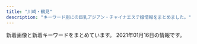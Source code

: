 ```yaml
---
title: "川崎・鶴見"
description: "キーワード別にの巨乳アジアン・チャイナエステ嬢情報をまとめました。"
---
```


新着画像と新着キーワードをまとめています。
2021年01月16日の情報です。

<DmmAffiliateIns />
<KeywordTable
  shops={
    [
    {
        "img_links": [
            "https://hatsukoi.est.cm/photos/sites/7/2020/12/2020121803025851.jpg",
            "https://hatsukoi.est.cm/photos/sites/7/2020/12/2020121803030096.jpg",
            "https://hatsukoi.est.cm/images/s_face.jpg",
            "https://hatsukoi.est.cm/images/news_bj1.jpg",
            "https://hatsukoi.est.cm/images/room4.jpg",
            "https://hatsukoi.est.cm/photos/sites/7/2020/12/2020121807122812.jpg",
            "https://hatsukoi.est.cm/images/room3.jpg",
            "https://hatsukoi.est.cm/images/room2.jpg",
            "https://hatsukoi.est.cm/images/room1.jpg",
            "https://hatsukoi.est.cm/images/s_topics.jpg",
            "https://hatsukoi.est.cm/images/1.png",
            "https://hatsukoi.est.cm/photos/sites/7/2020/12/2020121803025945.jpg",
            "https://hatsukoi.est.cm/images/end.png",
            "https://hatsukoi.est.cm/images/face_bj2.jpg",
            "https://hatsukoi.est.cm/images/news_bj3.jpg",
            "https://hatsukoi.est.cm/images/s_staff.jpg",
            "https://hatsukoi.est.cm/images/top.png",
            "https://hatsukoi.est.cm/images/s_link.jpg",
            "https://hatsukoi.est.cm/photos/sites/7/2020/12/2020122801371330.jpg",
            "https://hatsukoi.est.cm/photos/sites/7/2020/12/2020121803030240.jpg",
            "https://hatsukoi.est.cm/photos/sites/7/2021/01/2021011603491814.jpg"
        ],
        "url": "https://hatsukoi.est.cm/",
        "name": "\u521d\u604b",
        "keywords": {
            "83": 14,
            "C": 23,
            "87": 14,
            "85": 42,
            "D": 98,
            "86": 28
        },
        "station": "JR\u9db4\u898b\u99c5\u6771\u53e3"
    },
    {
        "keywords": {},
        "station": "\u4eac\u6025\u9db4\u898b\u99c5\u6771\u53e3",
        "img_links": [
            "http://www.play-land.work/staff/yukari.jpg",
            "http://www.play-land.work/sp/img/hinano1.jpg",
            "http://www.play-land.work/sp/images/sys1.png",
            "http://www.play-land.work/sp/images/int3.jpg",
            "http://www.play-land.work/sp/images/int2.jpg",
            "http://www.play-land.work/images/tgirl.jpg",
            "http://www.play-land.work/images/staff_t.jpg",
            "http://www.play-land.work/staff/saki.jpg",
            "http://www.play-land.work/images/line.jpg",
            "http://www.play-land.work/images/twitter_t.jpg",
            "http://www.play-land.work/images/3.jpg",
            "http://www.play-land.work/sp/staff/hinano.jpg",
            "http://www.play-land.work/sp/images/newface.png",
            "http://www.play-land.work/sp/images/int1.png",
            "http://www.play-land.work/images/ac1.jpg",
            "http://www.play-land.work/sp/images/footer.jpg",
            "http://www.play-land.work/sp/images/topgirl.png",
            "http://www.play-land.work/sp/images/line.jpg",
            "http://www.play-land.work/images/b4.jpg",
            "http://www.play-land.work/img/hosino1.jpg",
            "http://www.play-land.work/sp/staff/saki.jpg",
            "http://www.play-land.work/sp/images/4.jpg",
            "http://www.play-land.work/images/sys2.jpg",
            "http://www.play-land.work/sp/images/sys3.png",
            "http://www.play-land.work/sp/images/b3.jpg",
            "http://www.play-land.work/sp/images/rec1.jpg",
            "http://www.play-land.work/images/4.jpg",
            "http://www.play-land.work/sp/images/2.jpg",
            "http://www.play-land.work/sp/img/yukari1.jpg",
            "http://www.play-land.work/sp/img/saki1.jpg",
            "http://www.play-land.work/images/head.jpg",
            "http://www.play-land.work/images/b2.jpg",
            "http://www.play-land.work/sp/images/b1.jpg",
            "http://www.play-land.work/sp/images/staff_t.png",
            "http://www.play-land.work/images/b1.jpg",
            "http://www.play-land.work/sp/staff/hosino.jpg",
            "http://www.play-land.work/sp/images/3.jpg",
            "http://www.play-land.work/sp/images/ac1.jpg",
            "http://www.play-land.work/images/interior_t.jpg",
            "http://www.play-land.work/images/int2.jpg",
            "http://www.play-land.work/images/int1.jpg",
            "http://www.play-land.work/img/hinano1.jpg",
            "http://www.play-land.work/sp/images/b2.jpg",
            "http://www.play-land.work/sp/staff/yukari.jpg",
            "http://www.play-land.work/images/rec2.jpg",
            "http://www.play-land.work/img/saki1.jpg",
            "http://www.play-land.work/sp/images/1.jpg",
            "http://www.play-land.work/sp/images/sys2.png",
            "http://www.play-land.work/img/yukari1.jpg",
            "http://www.play-land.work/sp/images/head.jpg",
            "http://www.play-land.work/images/b3.jpg",
            "http://www.play-land.work/images/sys3.jpg",
            "http://www.play-land.work/images/1.jpg",
            "http://www.play-land.work/sp/img/hosino1.jpg",
            "http://www.play-land.work/images/rec1.jpg",
            "http://www.play-land.work/images/2.jpg",
            "http://www.play-land.work/images/sm.jpg",
            "http://www.play-land.work/sp/images/tel.png",
            "http://www.play-land.work/images/sys1.jpg",
            "http://www.play-land.work/sp/images/int4.jpg",
            "http://www.play-land.work/staff/hinano.jpg",
            "http://www.play-land.work/sp/images/twitter.png",
            "http://www.play-land.work/staff/hosino.jpg",
            "http://www.play-land.work/sp/images/rec2.png",
            "http://www.play-land.work/sp/images/interior_t.png",
            "http://www.play-land.work/images/newface.jpg"
        ],
        "name": "HaNa",
        "url": "http://www.play-land.work"
    },
    {
        "url": "http://good.abnavi.info/",
        "img_links": [
            "http://good.abnavi.info/images/staff0.jpg",
            "http://good.abnavi.info/images/top2.jpg",
            "http://good.abnavi.info/images/top1.jpg",
            "http://good.abnavi.info/photos/sites/25/2020/05/2020052804013963.jpg",
            "http://good.abnavi.info/images/pagetop.jpg",
            "http://good.abnavi.info/photos/sites/25/2020/06/2020062506163384.jpg",
            "http://good.abnavi.info/images/top-sp2.jpg",
            "http://good.abnavi.info/photos/sites/25/2020/03/2020031701491235.jpg",
            "http://good.abnavi.info/images/acc.jpg",
            "http://good.abnavi.info/images/top-sp1.jpg",
            "http://good.abnavi.info/photos/sites/25/2020/03/2020031006353919.jpg",
            "http://good.abnavi.info/photos/sites/25/2020/10/2020100606155663.jpg",
            "http://good.abnavi.info/photos/sites/25/2020/08/2020081403120864.jpg",
            "http://good.abnavi.info/photos/sites/25/2020/12/202012120133023.jpg"
        ],
        "keywords": {
            "D": 40,
            "85": 32,
            "E": 8,
            "C": 16,
            "84": 8,
            "86": 16,
            "88": 8
        },
        "station": "JR\u9db4\u898b\u99c5\u6771\u53e3",
        "name": "GooD"
    },
    {
        "url": "http://baburin.iest.info/",
        "img_links": [
            "http://baburin.iest.info/images/s_news.jpg",
            "http://baburin.iest.info/photos/sites/2/2018/11/2018112214225177.jpg",
            "http://baburin.iest.info/photos/sites/2/2020/02/2020021216314936.jpg",
            "http://baburin.iest.info/photos/sites/2/2019/12/2019121112381870.jpg",
            "http://baburin.iest.info/photos/sites/2/2018/10/2018103017042054.jpg",
            "http://baburin.iest.info/photos/sites/2/2018/06/2018062508384319.jpg",
            "http://baburin.iest.info/images/staff0.jpg",
            "http://baburin.iest.info/images/s_staff.jpg",
            "http://baburin.iest.info/images/top.png",
            "http://baburin.iest.info/images/acc.jpg",
            "http://baburin.iest.info/photos/sites/2/2019/12/2019121012271150.jpg",
            "http://baburin.iest.info/photos/sites/2/2018/09/2018091006542340.jpg",
            "http://baburin.iest.info/images/acc1.jpg",
            "http://baburin.iest.info/photos/sites/2/2018/03/1.jpg",
            "http://baburin.iest.info/photos/sites/2/2019/12/2019121012234134.jpg",
            "http://baburin.iest.info/photos/sites/2/2018/06/2018063004421199.jpg",
            "http://baburin.iest.info/photos/sites/2/2019/06/2019062312555740.jpg",
            "http://baburin.iest.info/photos/sites/2/2018/12/2018120114132410.jpg",
            "http://baburin.iest.info/photos/sites/2/2018/07/2018072409124390.jpg",
            "http://baburin.iest.info/photos/sites/2/2019/12/2019121012290043.jpg",
            "http://baburin.iest.info/images/s_info.jpg",
            "http://baburin.iest.info/images/s_face.jpg",
            "http://baburin.iest.info/photos/sites/2/2020/02/2020020617495273.jpg",
            "http://baburin.iest.info/images/mibile.jpg",
            "http://baburin.iest.info/images/s_pick.jpg",
            "http://baburin.iest.info/photos/sites/2/2020/10/2020100615314175.jpg"
        ],
        "name": "\u30d0\u30d6\u308a\u3093\u5a18",
        "keywords": {
            "87": 133,
            "82": 19,
            "83": 19,
            "E": 19,
            "85": 57,
            "86": 76,
            "88": 17,
            "C": 76,
            "D": 188
        },
        "station": "\u4eac\u6025\u9db4\u898b\u99c5\u6771\u53e3"
    },
    {
        "name": "GOD\u30e1\u30f3\u30ba\u30a8\u30b9\u30c6",
        "station": "JR\u9db4\u898b\u99c5\u6771\u53e3",
        "keywords": {
            "C": 4,
            "G": 4,
            "83": 4,
            "94": 2,
            "84": 4
        },
        "url": "http://god-esthe.com/",
        "img_links": [
            "http://god-esthe.com/static/picture/sub_back_sp.jpg",
            "http://god-esthe.com/girl/4.jpg",
            "http://god-esthe.com/girl/1.jpg",
            "http://god-esthe.com/static/picture/top_back_sp1.jpg",
            "http://god-esthe.com/static/picture/top_back_pc1.jpg",
            "http://god-esthe.com/girl/3.jpg",
            "http://god-esthe.com/girl/5.jpg",
            "http://god-esthe.com/static/picture/page-top_off.png",
            "http://god-esthe.com/girl/2.jpg",
            "http://god-esthe.com/static/picture/sub_back_pc.jpg"
        ]
    },
    {
        "url": "http://cherry.est-gogo.com/",
        "station": "JR\u9db4\u898b\u99c5\u897f\u53e3",
        "name": "\u30c1\u30a7\u30ea\u30fc",
        "img_links": [
            "http://cherry.est-gogo.com/img/hana1.jpg",
            "http://cherry.est-gogo.com/gals/saya1.jpg",
            "http://cherry.est-gogo.com/gals/nana1.jpg",
            "http://cherry.est-gogo.com/images/pv03.jpg",
            "http://cherry.est-gogo.com/images/qr.jpg",
            "http://cherry.est-gogo.com/gals/rie1.jpg",
            "http://cherry.est-gogo.com/img/kana1.jpg",
            "http://cherry.est-gogo.com/gals/riri1.jpg",
            "http://cherry.est-gogo.com/gals/mimi1.jpg",
            "http://cherry.est-gogo.com/img/saya1.jpg",
            "http://cherry.est-gogo.com/img/mimi1.jpg",
            "http://cherry.est-gogo.com/gals/kaori1.jpg",
            "http://cherry.est-gogo.com/images/kp2.jpg",
            "http://cherry.est-gogo.com/gals/hana1.jpg",
            "http://cherry.est-gogo.com/img/riri1.jpg",
            "http://cherry.est-gogo.com/images/pv01.jpg",
            "http://cherry.est-gogo.com/images/kp3.jpg",
            "http://cherry.est-gogo.com/images/kp1.jpg",
            "http://cherry.est-gogo.com/gals/hitomi1.jpg",
            "http://cherry.est-gogo.com/images/kp4.jpg",
            "http://cherry.est-gogo.com/gals/ai1.jpg",
            "http://cherry.est-gogo.com/images/toystory.jpg",
            "http://cherry.est-gogo.com/images/pv02.jpg",
            "http://cherry.est-gogo.com/img/risa1.jpg",
            "http://cherry.est-gogo.com/gals/kana1.jpg",
            "http://cherry.est-gogo.com/gals/mayumi1.jpg",
            "http://cherry.est-gogo.com/images/info.png",
            "http://cherry.est-gogo.com/img/kaori1.jpg",
            "http://cherry.est-gogo.com/gals/risa1.jpg",
            "http://cherry.est-gogo.com/img/rie1.jpg"
        ],
        "keywords": {}
    },
    {
        "station": "JR\u5ddd\u5d0e\u99c5\u6771\u53e3",
        "url": "http://iyashi-kaze.oks.bz/",
        "img_links": [
            "http://iyashi-kaze.oks.bz/images/1.jpg",
            "http://iyashi-kaze.oks.bz/images/s_pick.png",
            "http://iyashi-kaze.oks.bz/images/room6.jpg",
            "http://iyashi-kaze.oks.bz/images/s_staff.png",
            "http://iyashi-kaze.oks.bz/photos/sites/65/2020/01/2020011010172383.jpg",
            "http://iyashi-kaze.oks.bz/photos/sites/65/2020/01/2020011010173060.jpg",
            "http://iyashi-kaze.oks.bz/images/s_news.png",
            "http://iyashi-kaze.oks.bz/images/s_link.png",
            "http://iyashi-kaze.oks.bz/images/room3.jpg",
            "http://iyashi-kaze.oks.bz/images/room5.jpg",
            "http://iyashi-kaze.oks.bz/images/service2.jpg",
            "http://iyashi-kaze.oks.bz/images/room1.jpg",
            "http://iyashi-kaze.oks.bz/images/service3.jpg",
            "http://iyashi-kaze.oks.bz/photos/sites/65/2020/01/202001101017196.jpg",
            "http://iyashi-kaze.oks.bz/images/top.jpg",
            "http://iyashi-kaze.oks.bz/images/room2.jpg",
            "http://iyashi-kaze.oks.bz/images/service1.jpg",
            "http://iyashi-kaze.oks.bz/images/room4.jpg",
            "http://iyashi-kaze.oks.bz/images/s_service.png",
            "http://iyashi-kaze.oks.bz/photos/sites/65/2020/01/2020011010172726.jpg",
            "http://iyashi-kaze.oks.bz/images/end.jpg",
            "http://iyashi-kaze.oks.bz/images/service4.jpg"
        ],
        "name": "\u7652\u3057\u98a8\uff5e\u3044\u3084\u3057\u304b\u305c\uff5e",
        "keywords": {
            "84": 5,
            "D": 15,
            "C": 5,
            "86": 15
        }
    },
    {
        "keywords": {
            "D": 4,
            "E": 2,
            "C": 16
        },
        "img_links": [
            "http://tsurumi-est.xyz/images/flash.jpg",
            "http://momipara.jp/img/link/momi88.jpg",
            "http://tsurumi-est.xyz/g3.jpg",
            "http://tsurumi-est.xyz/g0.jpg",
            "http://tsurumi-est.xyz/images/flash2.jpg",
            "http://tsurumi-est.xyz/images/s_staff1.png",
            "http://cdn.dino-es.com/images/logo/88x31NewDinoEs.png",
            "http://tsurumi-est.xyz/images/g5.jpg",
            "http://tsurumi-est.xyz/g2.jpg",
            "http://tsurumi-est.xyz/g1.jpg",
            "http://tsurumi-est.xyz/images/int2.jpg",
            "http://tsurumi-est.xyz/images/top.jpg",
            "http://tsurumi-est.xyz/images/g0.jpg",
            "http://tsurumi-est.xyz/images/s_staff.png",
            "http://tsurumi-est.xyz/images/int1.jpg",
            "http://tsurumi-est.xyz/images/mens-esthe1.png",
            "http://tsurumi-est.xyz/images/mobile.png",
            "http://tsurumi-est.xyz/images/g3.jpg",
            "http://tsurumi-est.xyz/images/g2.jpg",
            "http://tsurumi-est.xyz/images/g1.jpg"
        ],
        "url": "http://tsurumi-est.xyz/",
        "name": "Smile",
        "station": "\u4eac\u6025\u9db4\u898b\u99c5\u6771\u53e3"
    },
    {
        "url": "http://deli-esthe.jpn.mn/",
        "img_links": [
            "http://deli-esthe.jpn.mn/images/tit_staff02.png",
            "http://deli-esthe.jpn.mn/photos/sites/66/2020/10/202010031927555.jpg",
            "http://deli-esthe.jpn.mn/images/tit_new.png",
            "http://deli-esthe.jpn.mn/photos/sites/66/2020/06/2020062113130967.jpg",
            "http://deli-esthe.jpn.mn/photos/sites/66/2020/10/2020101912375463.jpg",
            "http://deli-esthe.jpn.mn/images/maining.jpg",
            "http://deli-esthe.jpn.mn/photos/sites/66/2020/10/2020100411161767.jpg",
            "http://deli-esthe.jpn.mn/photos/sites/66/2020/10/2020100319265441.jpg",
            "http://deli-esthe.jpn.mn/images/room4.jpg",
            "http://deli-esthe.jpn.mn/photos/sites/66/2020/06/2020062611321468.jpg",
            "http://deli-esthe.jpn.mn/images/sp_top.jpg",
            "http://deli-esthe.jpn.mn/images/room1.jpg",
            "http://deli-esthe.jpn.mn/images/tit_therapist.png",
            "http://deli-esthe.jpn.mn/images/sp_tit_staff01.png",
            "http://deli-esthe.jpn.mn/photos/sites/66/2019/12/2019120511182484.jpg",
            "http://deli-esthe.jpn.mn/photos/sites/66/2020/10/2020100319272810.jpg",
            "http://deli-esthe.jpn.mn/images/top.jpg",
            "http://deli-esthe.jpn.mn/photos/sites/66/2020/10/2020100318511352.jpg",
            "http://deli-esthe.jpn.mn/images/room3.jpg",
            "http://deli-esthe.jpn.mn/images/img_tel.png",
            "http://deli-esthe.jpn.mn/images/room2.jpg",
            "http://deli-esthe.jpn.mn/photos/sites/66/2019/12/2019120317372670.jpg",
            "http://deli-esthe.jpn.mn/images/sp_tit_new.png",
            "http://deli-esthe.jpn.mn/photos/sites/66/2020/10/2020100319300327.jpg",
            "http://deli-esthe.jpn.mn/images/tit_staff01.png",
            "http://deli-esthe.jpn.mn/photos/sites/66/2020/10/2020100411161121.jpg",
            "http://deli-esthe.jpn.mn/photos/sites/66/2020/10/2020100318512022.jpg",
            "http://deli-esthe.jpn.mn/images/sp_tit_therapist.png",
            "http://deli-esthe.jpn.mn/images/card.jpg",
            "http://deli-esthe.jpn.mn/photos/sites/66/2020/10/2020100319264630.jpg",
            "http://deli-esthe.jpn.mn/images/sp_tit_staff02.png",
            "http://deli-esthe.jpn.mn/photos/sites/66/2019/12/2019120317385167.jpg"
        ],
        "station": "JR\u5ddd\u5d0e\u99c5\u6771\u53e3",
        "keywords": {
            "E": 6,
            "85": 10,
            "86": 22,
            "D": 52,
            "82": 4,
            "87": 22
        },
        "name": "\u307c\u304f\u306e\u30c7\u30ea\u30a8\u30b9\u30c6"
    },
    {
        "name": "\u4eba\u9b5a\u306e\u604b",
        "img_links": [
            "http://genkimori.ests.jp/photos/sites/53/2020/08/2020080407354625.jpg",
            "http://genkimori.ests.jp/images/tit-pick.png",
            "http://genkimori.ests.jp/photos/sites/53/2020/11/2020110803050660.jpg",
            "http://genkimori.ests.jp/photos/sites/53/2020/09/2020091104500682.jpg",
            "http://genkimori.ests.jp/images/r02.jpg",
            "http://genkimori.ests.jp/photos/sites/53/2020/10/2020101406394269.jpg",
            "http://genkimori.ests.jp/images/r04.jpg",
            "http://genkimori.ests.jp/images/tit-gat.png",
            "http://genkimori.ests.jp/images/mobile.png",
            "http://genkimori.ests.jp/link/massage-de_88_31.jpg",
            "http://genkimori.ests.jp/photos/sites/53/2020/11/2020110203413991.jpg",
            "http://genkimori.ests.jp/photos/sites/53/2020/08/202008290414582.jpg",
            "http://menlog.net/link/menlog8831.jpg",
            "http://genkimori.ests.jp/images/tit-new.png",
            "http://genkimori.ests.jp/link/8831.jpg",
            "http://genkimori.ests.jp/photos/sites/53/2020/08/2020082904145169.jpg",
            "http://genkimori.ests.jp/photos/sites/53/2020/08/2020080202511846.jpg",
            "http://genkimori.ests.jp/photos/sites/53/2020/08/2020081404295888.jpg",
            "http://genkimori.ests.jp/photos/sites/53/2020/11/2020110203413312.jpg",
            "http://genkimori.ests.jp/photos/sites/53/2020/07/2020072602181030.jpg",
            "http://genkimori.ests.jp/images/top.png",
            "http://genkimori.ests.jp/photos/sites/53/2020/10/2020101305274788.jpg",
            "http://genkimori.ests.jp/images/r01.jpg",
            "http://genkimori.ests.jp/photos/sites/53/2020/07/2020072602180924.jpg",
            "http://genkimori.ests.jp/photos/sites/53/2020/02/2020020409105330.jpg",
            "http://genkimori.ests.jp/link/esthelove88-31.jpg",
            "http://genkimori.ests.jp/link/walker88.jpg",
            "http://genkimori.ests.jp/images/r03.jpg",
            "http://genkimori.ests.jp/link/88x31b.jpg",
            "http://genkimori.ests.jp/photos/sites/53/2019/12/2019120607382674.jpg",
            "http://genkimori.ests.jp/images/tit-infor.png",
            "http://genkimori.ests.jp/photos/sites/53/2019/09/2019091905013899.jpg",
            "http://genkimori.ests.jp/link/e0016.jpg",
            "http://genkimori.ests.jp/images/infor.png",
            "http://genkimori.ests.jp/images/tite-staff.png",
            "http://genkimori.ests.jp/photos/sites/53/2019/10/2019103109203158.jpg",
            "http://genkimori.ests.jp/photos/sites/53/2020/08/2020080103084914.jpg",
            "http://genkimori.ests.jp/photos/sites/53/2020/08/2020080607415210.jpg",
            "http://genkimori.ests.jp/photos/sites/53/2019/11/2019111506411882.jpg",
            "http://genkimori.ests.jp/photos/sites/53/2020/09/2020092806215050.jpg",
            "http://genkimori.ests.jp/photos/sites/53/2020/10/2020100606390249.jpg",
            "http://genkimori.ests.jp/photos/sites/53/2019/10/2019102105454876.jpg",
            "http://genkimori.ests.jp/photos/sites/53/2019/07/2019070103055338.jpg",
            "http://genkimori.ests.jp/photos/sites/53/2020/10/2020101305274630.jpg"
        ],
        "station": "JR\u9db4\u898b\u99c5\u6771\u53e3",
        "keywords": {
            "87": 84,
            "E": 21,
            "86": 105,
            "C": 154,
            "D": 273,
            "82": 21,
            "85": 147,
            "83": 63
        },
        "url": "http://genkimori.ests.jp/"
    },
    {
        "name": "\u4e00\u76ee\u60da\u308c",
        "url": "https://hitomebore.tokyo/",
        "keywords": {},
        "img_links": [
            "https://hitomebore.tokyo/img/images/nav_02.png",
            "https://hitomebore.tokyo/img/images/nav_03.png",
            "https://hitomebore.tokyo/img/images/nav_06.png",
            "https://hitomebore.tokyo/img/r1.jpg",
            "https://hitomebore.tokyo/img/r2.jpg",
            "https://hitomebore.tokyo/img/r3.jpg",
            "https://hitomebore.tokyo/img/images/nav_05.png",
            "https://hitomebore.tokyo/img/r4.jpg",
            "https://hitomebore.tokyo/img/images/nav_01.png",
            "https://hitomebore.tokyo/img/images/nav_04.png"
        ],
        "station": "JR\u9db4\u898b\u99c5\u6771\u53e3"
    },
    {
        "name": "I for You",
        "station": "JR\u9db4\u898b\u99c5\u6771\u53e3",
        "img_links": [
            "http://iforyou.iyasi.me/images/top/top_01.jpg",
            "http://iforyou.iyasi.me/images/home/index_d.png",
            "http://iforyou.iyasi.me/images/top/top_03.jpg",
            "http://iforyou.iyasi.me/images/home/index_14.png",
            "http://iforyou.iyasi.me/images/home/campaign_02.jpg",
            "http://iforyou.iyasi.me/images/home/index_12.png",
            "http://iforyou.iyasi.me/images/home/index_15.png",
            "http://iforyou.iyasi.me/images/home/index_17.png",
            "http://iforyou.iyasi.me/images/top/top_05.jpg",
            "http://iforyou.iyasi.me/images/top/top_06.jpg",
            "http://iforyou.iyasi.me/images/top/top_08.png",
            "http://iforyou.iyasi.me/images/top_flash_01.jpg",
            "http://iforyou.iyasi.me/images/top/top_04.jpg",
            "http://iforyou.iyasi.me/images/home/index_19.png",
            "http://iforyou.iyasi.me/images/home/index_b.png",
            "http://iforyou.iyasi.me/images/staff/staff_01.png",
            "http://iforyou.iyasi.me/images/home/index_a.png",
            "http://iforyou.iyasi.me/images/home/index_13.png",
            "http://iforyou.iyasi.me/images/home/index_05.png",
            "http://iforyou.iyasi.me/images/top_flash_02.jpg",
            "http://iforyou.iyasi.me/images/home/index_09.png",
            "http://iforyou.iyasi.me/images/staff/staff_03d.jpg",
            "http://iforyou.iyasi.me/images/home/index_tel.png",
            "http://iforyou.iyasi.me/images/top_04.png",
            "http://iforyou.iyasi.me/images/home/index_01.png",
            "http://iforyou.iyasi.me/images/staff/staff_02d.jpg",
            "http://iforyou.iyasi.me/images/top/top_02.jpg",
            "http://iforyou.iyasi.me/images/top_01.png",
            "http://iforyou.iyasi.me/images/staff/staff_05d.jpg",
            "http://iforyou.iyasi.me/images/staff/staff_01d.jpg",
            "http://iforyou.iyasi.me/images/home/index_10.png",
            "http://iforyou.iyasi.me/images/home/top.jpg",
            "http://iforyou.iyasi.me/images/home/index_06.png",
            "http://iforyou.iyasi.me/images/home/index_07.png",
            "http://iforyou.iyasi.me/images/home/index_c.png",
            "http://iforyou.iyasi.me/images/staff/staff_03.png",
            "http://iforyou.iyasi.me/images/page_top.png",
            "http://iforyou.iyasi.me/images/home/campaign_01.jpg",
            "http://iforyou.iyasi.me/images/home/index_11.png",
            "http://iforyou.iyasi.me/images/top_02.png",
            "http://iforyou.iyasi.me/images/staff/staff_07e.jpg",
            "http://iforyou.iyasi.me/images/headerParts01.png"
        ],
        "url": "http://iforyou.iyasi.me/",
        "keywords": {
            "85": 2,
            "C": 1,
            "84": 2,
            "D": 3
        }
    },
    {
        "url": "https://www.pal-spa.com/",
        "name": "Men\u2019s Pal Spa\u30fb\u30e1\u30f3\u30ba\u30d1\u30eb\u30b9\u30d1",
        "img_links": [
            "https://www.pal-spa.com/img/girl/list/sface24254584407bed049e349a41c5443a4345.jpg",
            "https://www.pal-spa.com/img/material/massage_sentai2.jpg",
            "https://www.pal-spa.com/img/girl/list/slist32552450a07c5e6fcf616569ce56276f28.jpg",
            "https://www.pal-spa.com/img/girl/main/smain252b45d339d6509c6b7779e499e2a9b6ba6.jpg",
            "https://www.pal-spa.com/img/blog/palspa_blog_20191201_yui2.jpg",
            "https://www.pal-spa.com/img/blog/palspa_blog_20191201_yui3.jpg",
            "https://www.pal-spa.com/img/blog/palspa_blog_20191201_mina2.jpg",
            "https://www.pal-spa.com/img/blog/palspa_blog_20191201_mina3.jpg",
            "https://www.pal-spa.com/img/girl/main/smain339afba4e500f33ea543f800c8238c1f49.jpg",
            "https://www.pal-spa.com/img/girl/main/smain254b45d339d6509c6b7779e499e2a9b6ba6.jpg",
            "https://www.pal-spa.com/img/blog/palspa_blog_20200113_miyuki8.jpg",
            "https://www.pal-spa.com/img/girl/list/sface3c2ba25b14b61f54befa1ec672e487350.jpg",
            "https://www.pal-spa.com/img/blog/postimage20200316071533.jpg",
            "https://www.pal-spa.com/img/girl/list/slist82771fec40d02127b42e7e4941a97d5e8.jpg",
            "https://www.pal-spa.com/img/girl/main/smain32aa1148d56856a2cfde4a3dfdd8d1c5ed.jpg",
            "https://www.pal-spa.com/img/girl/main/smain285aa054b0383cc218664f07c55c4e1d3f0.jpg",
            "https://www.pal-spa.com/img/girl/main/smain2312be10adc295a0fc3adfdb5b77838c4a7.jpg",
            "https://www.pal-spa.com/img/girl/list/slist2803b6e28547718e5f6d36e0d1c631fbcd.jpg",
            "https://www.pal-spa.com/img/blog/palspa_blog_20191204_erica3.jpg",
            "https://www.pal-spa.com/img/blog/palspa_blog_20191201_aica1.jpg",
            "https://www.pal-spa.com/img/girl/main/smain22223537e87e5a1881ebfb1e979b2127039.jpg",
            "https://www.pal-spa.com/img/girl/list/swest232be10adc295a0fc3adfdb5b77838c4a7.jpg",
            "https://www.pal-spa.com/img/girl/main/smain321552450a07c5e6fcf616569ce56276f28.jpg",
            "https://www.pal-spa.com/img/girl/list/sface32552450a07c5e6fcf616569ce56276f28.jpg",
            "https://www.pal-spa.com/img/girl/main/smain32444cc176e6519c5cfcaa30cdb6b3d4ae6.jpg",
            "https://www.pal-spa.com/img/blog/postimage20190615060904.jpg",
            "https://www.pal-spa.com/img/girl/main/smain92489e4bc2f68cb6c1df5f2c0780e53ef2.jpg",
            "https://www.pal-spa.com/img/girl/main/smain314f04254ecea9c57f49748c46b01a7664c.jpg",
            "https://www.pal-spa.com/img/girl/main/smain81aaf0584954cf78c6fa0e4d5235d359c9.jpg",
            "https://www.pal-spa.com/img/girl/list/slist2384c844601b0fd2f7aabfe4a5a12163b7.jpg",
            "https://www.pal-spa.com/img/girl/main/smain95ef1bf25458f90407a4281129029fee02.jpg",
            "https://www.pal-spa.com/img/girl/main/smain284aa054b0383cc218664f07c55c4e1d3f0.jpg",
            "https://www.pal-spa.com/img/girl/list/swest2223537e87e5a1881ebfb1e979b2127039.jpg",
            "https://www.pal-spa.com/img/blog/palspa_blog_20191204_izumi2.jpg",
            "https://www.pal-spa.com/img/blog/postimage20191205024522.jpg",
            "https://www.pal-spa.com/img/girl/list/sface2815022380c60cdc7043c4ec074cee02f5.jpg",
            "https://www.pal-spa.com/img/girl/pickup/pickup20200822150116.jpg",
            "https://www.pal-spa.com/img/girl/main/smain2934975d1e88a92635112090a18fddfe496.jpg",
            "https://www.pal-spa.com/img/girl/list/slist341bac97b65d4f7b4ec774734a6553b2a8.jpg",
            "https://www.pal-spa.com/img/blog/palspa_blog_20191204_izumi5.jpg",
            "https://www.pal-spa.com/img/blog/palspa_blog_20191201_kiki3.jpg",
            "https://www.pal-spa.com/img/girl/list/sface41179e3d7fbd9c1dd52f6aa2a671ce0bd.jpg",
            "https://www.pal-spa.com/img/blog/palspa_blog_20200316_aya11.jpg",
            "https://www.pal-spa.com/img/girl/main/smain93489e4bc2f68cb6c1df5f2c0780e53ef2.jpg",
            "https://www.pal-spa.com/img/girl/main/smain315f04254ecea9c57f49748c46b01a7664c.jpg",
            "https://www.pal-spa.com/img/girl/main/smain214a4782a043e7ca29f58aba8d6552a2d6e.jpg",
            "https://www.pal-spa.com/img/girl/pickup/pickup20200104064211.jpg",
            "https://www.pal-spa.com/img/material/massage_sentai3.jpg",
            "https://www.pal-spa.com/img/girl/list/swest3c2ba25b14b61f54befa1ec672e487350.jpg",
            "https://www.pal-spa.com/img/girl/main/smain841caefc8aa890323cc659f5abf9da1937.jpg",
            "https://www.pal-spa.com/img/girl/list/swest24254584407bed049e349a41c5443a4345.jpg",
            "https://www.pal-spa.com/img/blog/palspa_blog_20191204_erica1.jpg",
            "https://www.pal-spa.com/img/blog/palspa_blog_20200803_ai4.jpg",
            "https://www.pal-spa.com/img/blog/postimage20191201160113.jpg",
            "https://www.pal-spa.com/img/blog/eyecatch_20200803.jpg",
            "https://www.pal-spa.com/img/girl/main/smain281fd9bc58195da2c4f8c318534044e362e.jpg",
            "https://www.pal-spa.com/img/girl/list/slist22d8407a4dfff2aca9c2f7ef384b3b6b67.jpg",
            "https://www.pal-spa.com/img/girl/main/smain242efb09e433a238cc9c94272805945bf96.jpg",
            "https://www.pal-spa.com/img/girl/list/sface341bac97b65d4f7b4ec774734a6553b2a8.jpg",
            "https://www.pal-spa.com/img/girl/main/smain28209dcea86d45d39c34084233d3f05abd3.jpg",
            "https://www.pal-spa.com/img/blog/palspa_blog_20191201_yui5.jpg",
            "https://www.pal-spa.com/img/blog/palspa_blog_20191201_yui4.jpg",
            "https://www.pal-spa.com/img/girl/main/smain44b39a706bac6618b1571f7fdf4631427d.jpg",
            "https://www.pal-spa.com/img/girl/main/smain253b45d339d6509c6b7779e499e2a9b6ba6.jpg",
            "https://www.pal-spa.com/img/girl/main/smain32544cc176e6519c5cfcaa30cdb6b3d4ae6.jpg",
            "https://www.pal-spa.com/img/girl/list/slist41179e3d7fbd9c1dd52f6aa2a671ce0bd.jpg",
            "https://www.pal-spa.com/img/girl/list/sface8aaf0584954cf78c6fa0e4d5235d359c9.jpg",
            "https://www.pal-spa.com/img/girl/list/slist24940766e3a46af57756429b6407dea11e.jpg",
            "https://www.pal-spa.com/img/girl/main/smain32244cc176e6519c5cfcaa30cdb6b3d4ae6.jpg",
            "https://www.pal-spa.com/img/girl/main/smain215a4782a043e7ca29f58aba8d6552a2d6e.jpg",
            "https://www.pal-spa.com/img/blog/palspa_blog_20191204_erica7.jpg",
            "https://www.pal-spa.com/img/blog/palspa_blog_20200316_aya6.jpg",
            "https://www.pal-spa.com/img/girl/main/smain29126f46703ae5614cc6531d2d744ef64cb.jpg",
            "https://www.pal-spa.com/img/girl/main/smain851caefc8aa890323cc659f5abf9da1937.jpg",
            "https://www.pal-spa.com/img/blog/palspa_blog_20200316_aya2.jpg",
            "https://www.pal-spa.com/img/blog/postimage20190823184018.jpg",
            "https://www.pal-spa.com/img/blog/palspa_blog_20191201_mina4.jpg",
            "https://www.pal-spa.com/img/girl/main/smain91489e4bc2f68cb6c1df5f2c0780e53ef2.jpg",
            "https://www.pal-spa.com/img/blog/palspa_blog_20191204_izumi1.jpg",
            "https://www.pal-spa.com/img/girl/list/sface2934a16061b4519bc353f475021810bbc2.jpg",
            "https://www.pal-spa.com/img/blog/palspa_blog_20191201_yui1.jpg",
            "https://www.pal-spa.com/img/blog/palspa_blog_20200803_ai5.jpg",
            "https://www.pal-spa.com/img/girl/main/smain94ef1bf25458f90407a4281129029fee02.jpg",
            "https://www.pal-spa.com/img/blog/palspa_blog_20191201_yui7.jpg",
            "https://www.pal-spa.com/img/blog/palspa_blog_20191204_erica6.jpg",
            "https://www.pal-spa.com/img/girl/main/smain255b45d339d6509c6b7779e499e2a9b6ba6.jpg",
            "https://www.pal-spa.com/img/blog/palspa_blog_20191204_izumi6.jpg",
            "https://www.pal-spa.com/img/girl/main/smain313cf1a94bbeb47fd61d9c8a0ac5715f220.jpg",
            "https://www.pal-spa.com/img/girl/list/sface21a4782a043e7ca29f58aba8d6552a2d6e.jpg",
            "https://www.pal-spa.com/img/girl/main/smain2924975d1e88a92635112090a18fddfe496.jpg",
            "https://www.pal-spa.com/img/girl/list/swest259a92ee295305fdbc6e4cd5a68dad5216.jpg",
            "https://www.pal-spa.com/img/blog/palspa_blog_20191201_kiki6.jpg",
            "https://www.pal-spa.com/img/girl/main/smain22323537e87e5a1881ebfb1e979b2127039.jpg",
            "https://www.pal-spa.com/img/girl/main/smain43f417400ac5884575399559541bcf4c17.jpg",
            "https://www.pal-spa.com/img/blog/palspa_blog_20200316_aya5.jpg",
            "https://www.pal-spa.com/img/blog/palspa_blog_20191201_yui6.jpg",
            "https://www.pal-spa.com/img/material/massage_siatu1.jpg",
            "https://www.pal-spa.com/img/blog/palspa_blog_20200316_aya10.jpg",
            "https://www.pal-spa.com/img/blog/postimage20191201162035.jpg",
            "https://www.pal-spa.com/img/girl/list/slist31991bce11ee745ecab812af3ff1cb34c6.jpg",
            "https://www.pal-spa.com/img/blog/palspa_blog_20200316_aya8.jpg",
            "https://www.pal-spa.com/img/blog/palspa_blog_20191201_mina7.jpg",
            "https://www.pal-spa.com/img/blog/palspa_blog_20200113_miyuki7.jpg",
            "https://www.pal-spa.com/img/girl/list/slist21c8c7f499c3f4da854e401c53978a3677.jpg",
            "https://www.pal-spa.com/img/blog/postimage20191205024146.jpg",
            "https://www.pal-spa.com/img/blog/postimage20191201161433.jpg",
            "https://www.pal-spa.com/img/girl/main/smain349afba4e500f33ea543f800c8238c1f49.jpg",
            "https://www.pal-spa.com/img/blog/palspa_blog_20200113_miyuki2.jpg",
            "https://www.pal-spa.com/img/girl/main/smain3411bac97b65d4f7b4ec774734a6553b2a8.jpg",
            "https://www.pal-spa.com/img/girl/list/swest95fea8ce189d2417d922eb9079627b3ac.jpg",
            "https://www.pal-spa.com/img/girl/main/smain295c66d8a8ea77ad563b7a5d4d245be38c5.jpg",
            "https://www.pal-spa.com/img/girl/list/slist9224bead323710d8ed7f0640125518c54.jpg",
            "https://www.pal-spa.com/img/blog/palspa_blog_20200113_miyuki3.jpg",
            "https://www.pal-spa.com/img/girl/main/smain211a4782a043e7ca29f58aba8d6552a2d6e.jpg",
            "https://www.pal-spa.com/img/girl/main/smain213a4782a043e7ca29f58aba8d6552a2d6e.jpg",
            "https://www.pal-spa.com/img/blog/palspa_blog_20191201_mina1.jpg",
            "https://www.pal-spa.com/img/girl/main/smain22523537e87e5a1881ebfb1e979b2127039.jpg",
            "https://www.pal-spa.com/img/blog/palspa_blog_20191201_mina6.jpg",
            "https://www.pal-spa.com/img/blog/palspa_blog_20191201_aica4.jpg",
            "https://www.pal-spa.com/img/girl/list/swest21a4782a043e7ca29f58aba8d6552a2d6e.jpg",
            "https://www.pal-spa.com/img/blog/palspa_blog_20200113_miyuki6.jpg",
            "https://www.pal-spa.com/img/girl/list/slist256b08026e0fe59c124751f4ba2dce9484.jpg",
            "https://www.pal-spa.com/img/blog/palspa_blog_20200113_miyuki1.jpg",
            "https://www.pal-spa.com/img/blog/palspa_blog_20200113_miyuki4.jpg",
            "https://www.pal-spa.com/img/girl/list/swest31f19f00dae05be97f6dce6cb5dbe8eec8.jpg",
            "https://www.pal-spa.com/img/girl/list/swest2815022380c60cdc7043c4ec074cee02f5.jpg",
            "https://www.pal-spa.com/img/blog/postimage20200112225143.jpg",
            "https://www.pal-spa.com/img/girl/main/smain22123537e87e5a1881ebfb1e979b2127039.jpg",
            "https://www.pal-spa.com/img/blog/palspa_blog_20200316_aya9.jpg",
            "https://www.pal-spa.com/img/blog/palspa_blog_20191204_izumi3.jpg",
            "https://www.pal-spa.com/img/girl/main/smain2342be10adc295a0fc3adfdb5b77838c4a7.jpg",
            "https://www.pal-spa.com/img/blog/palspa_blog_20200803_ai8.jpg",
            "https://www.pal-spa.com/img/girl/main/smain3421bac97b65d4f7b4ec774734a6553b2a8.jpg",
            "https://www.pal-spa.com/img/blog/palspa_blog_20200316_aya4.jpg",
            "https://www.pal-spa.com/img/girl/main/smain212a4782a043e7ca29f58aba8d6552a2d6e.jpg",
            "https://www.pal-spa.com/img/blog/palspa_blog_20191204_izumi7.jpg",
            "https://www.pal-spa.com/img/blog/palspa_blog_20191201_aica2.jpg",
            "https://www.pal-spa.com/img/blog/palspa_blog_20191201_kiki2.jpg",
            "https://www.pal-spa.com/img/blog/palspa_blog_20191201_aica5.jpg",
            "https://www.pal-spa.com/img/blog/postimage20200805131611.jpg",
            "https://www.pal-spa.com/img/girl/list/sface2223537e87e5a1881ebfb1e979b2127039.jpg",
            "https://www.pal-spa.com/img/girl/main/smain424a6d03832c91a865b6562a3dc842e51a.jpg",
            "https://www.pal-spa.com/img/blog/palspa_blog_20191201_aica6.jpg",
            "https://www.pal-spa.com/img/material/massage_siatu3.jpg",
            "https://www.pal-spa.com/img/girl/main/smain2944975d1e88a92635112090a18fddfe496.jpg",
            "https://www.pal-spa.com/img/blog/palspa_blog_20200803_ai6.jpg",
            "https://www.pal-spa.com/img/blog/palspa_blog_20191201_kiki5.jpg",
            "https://www.pal-spa.com/img/girl/pickup/pickup20191226065321.jpg",
            "https://www.pal-spa.com/img/girl/main/smain31aa1148d56856a2cfde4a3dfdd8d1c5ed.jpg",
            "https://www.pal-spa.com/img/blog/palspa_blog_20191201_kiki4.jpg",
            "https://www.pal-spa.com/img/blog/palspa_blog_20191204_erica2.jpg",
            "https://www.pal-spa.com/img/blog/palspa_blog_20200803_ai9.jpg",
            "https://www.pal-spa.com/img/girl/list/swest2934a16061b4519bc353f475021810bbc2.jpg",
            "https://www.pal-spa.com/img/girl/list/swest41179e3d7fbd9c1dd52f6aa2a671ce0bd.jpg",
            "https://www.pal-spa.com/img/blog/palspa_blog_20200113_miyuki5.jpg",
            "https://www.pal-spa.com/img/camp/camp_20210101min75.jpg",
            "https://www.pal-spa.com/img/blog/palspa_blog_20200316_aya1.jpg",
            "https://www.pal-spa.com/img/blog/palspa_blog_20191204_izumi4.jpg",
            "https://www.pal-spa.com/img/girl/main/smain2322be10adc295a0fc3adfdb5b77838c4a7.jpg",
            "https://www.pal-spa.com/img/girl/list/sface9b20525be57ec14c2cab254b7f38bd4df.jpg",
            "https://www.pal-spa.com/img/material/massage_sentai1.jpg",
            "https://www.pal-spa.com/img/girl/main/smain821caefc8aa890323cc659f5abf9da1937.jpg",
            "https://www.pal-spa.com/img/girl/main/smain283aa054b0383cc218664f07c55c4e1d3f0.jpg",
            "https://www.pal-spa.com/img/girl/pickup/pickup20200730025343.jpg",
            "https://www.pal-spa.com/img/blog/palspa_blog_20191204_erica5.jpg",
            "https://www.pal-spa.com/img/material/image_auth.png",
            "https://www.pal-spa.com/img/girl/pickup/pickup20200923134207.jpg",
            "https://www.pal-spa.com/img/blog/palspa_blog_20191201_aica7.jpg",
            "https://www.pal-spa.com/img/blog/palspa_blog_20191201_mina8.jpg",
            "https://www.pal-spa.com/img/girl/main/smain2352be10adc295a0fc3adfdb5b77838c4a7.jpg",
            "https://www.pal-spa.com/img/girl/list/slist29b91c9bcc8e157811f43836e0e81c7a7e.jpg",
            "https://www.pal-spa.com/img/girl/main/smain831caefc8aa890323cc659f5abf9da1937.jpg",
            "https://www.pal-spa.com/img/girl/main/smain2332be10adc295a0fc3adfdb5b77838c4a7.jpg",
            "https://www.pal-spa.com/img/girl/list/swest81caefc8aa890323cc659f5abf9da1937.jpg",
            "https://www.pal-spa.com/img/blog/palspa_blog_20200803_ai2.jpg",
            "https://www.pal-spa.com/img/girl/main/smain251b45d339d6509c6b7779e499e2a9b6ba6.jpg",
            "https://www.pal-spa.com/img/blog/palspa_blog_20191201_aica3.jpg",
            "https://www.pal-spa.com/img/girl/list/swest341bac97b65d4f7b4ec774734a6553b2a8.jpg",
            "https://www.pal-spa.com/img/girl/main/smain241254584407bed049e349a41c5443a4345.jpg",
            "https://www.pal-spa.com/img/blog/palspa_blog_20191201_kiki1.jpg",
            "https://www.pal-spa.com/img/girl/main/smain311813891f0a4f13a5dcec2552f803dff41.jpg",
            "https://www.pal-spa.com/img/blog/postimage20190909035711.jpg",
            "https://www.pal-spa.com/img/blog/palspa_blog_20200803_ai1.jpg",
            "https://www.pal-spa.com/img/girl/pickup/pickup20200822001327.jpg",
            "https://www.pal-spa.com/img/blog/postimage20191201160850.jpg",
            "https://www.pal-spa.com/img/girl/list/sface232be10adc295a0fc3adfdb5b77838c4a7.jpg",
            "https://www.pal-spa.com/img/girl/list/sface259a92ee295305fdbc6e4cd5a68dad5216.jpg",
            "https://www.pal-spa.com/img/blog/palspa_blog_20200803_ai3.jpg",
            "https://www.pal-spa.com/img/blog/palspa_blog_20191204_erica4.jpg",
            "https://www.pal-spa.com/img/girl/main/smain22423537e87e5a1881ebfb1e979b2127039.jpg",
            "https://www.pal-spa.com/img/blog/palspa_blog_20191201_kiki7.jpg",
            "https://www.pal-spa.com/img/girl/main/smain411179e3d7fbd9c1dd52f6aa2a671ce0bd.jpg",
            "https://www.pal-spa.com/img/material/massage_siatu2.jpg",
            "https://www.pal-spa.com/img/girl/main/smain32344cc176e6519c5cfcaa30cdb6b3d4ae6.jpg",
            "https://www.pal-spa.com/img/girl/list/sface31f19f00dae05be97f6dce6cb5dbe8eec8.jpg",
            "https://www.pal-spa.com/img/blog/palspa_blog_20200316_aya3.jpg",
            "https://www.pal-spa.com/img/girl/list/swest32552450a07c5e6fcf616569ce56276f28.jpg",
            "https://www.pal-spa.com/img/girl/list/slist3aa1148d56856a2cfde4a3dfdd8d1c5ed.jpg",
            "https://www.pal-spa.com/img/blog/palspa_blog_20200316_aya7.jpg",
            "https://www.pal-spa.com/img/blog/palspa_blog_20191201_mina5.jpg",
            "https://www.pal-spa.com/img/girl/main/smain312cf1a94bbeb47fd61d9c8a0ac5715f220.jpg",
            "https://www.pal-spa.com/img/blog/palspa_blog_20200803_ai7.jpg"
        ],
        "station": "JR\u9db4\u898b\u99c5\u6771\u53e3",
        "keywords": {
            "\u30c0\u30a4\u30ca\u30de\u30a4\u30c8": 1,
            "100": 1,
            "\u30bb\u30af\u30b7\u30fc": 11
        }
    },
    {
        "keywords": {},
        "name": "\u7652\u5065\u697d",
        "station": "JR\u5ddd\u5d0e\u99c5\u6771\u53e3",
        "img_links": [
            "http://es-china.info/img/mimi1.jpg",
            "http://es-china.info/img/sayuri2.jpg",
            "http://es-china.info/images/head.jpg",
            "http://es-china.info/img/sasa.jpg",
            "http://es-china.info/img/mimi2.jpg",
            "http://es-china.info/img/mimi.jpg",
            "http://es-china.info/images/1.png",
            "http://es-china.info/img/emi.jpg",
            "http://es-china.info/img/sasa2.jpg",
            "http://es-china.info/img/emi2.jpg",
            "http://es-china.info/images/staff_t.jpg",
            "http://es-china.info/images/interior1.png",
            "http://es-china.info/img/sasa1.jpg",
            "http://es-china.info/img/hana1.jpg",
            "http://es-china.info/img/sayuri1.jpg",
            "http://es-china.info/images/interior2.png",
            "http://es-china.info/images/news.jpg",
            "http://es-china.info/img/sayuri.jpg",
            "http://es-china.info/img/hana2.jpg",
            "http://es-china.info/img/sayuri3.jpg",
            "http://es-china.info/images/interior_t.jpg",
            "http://es-china.info/images/ti.png",
            "http://es-china.info/img/ran2.jpg",
            "http://es-china.info/img/ran.jpg",
            "http://es-china.info/img/emi1.jpg",
            "http://es-china.info/img/hana.jpg",
            "http://es-china.info/img/ran1.jpg"
        ],
        "url": "http://es-china.info/"
    },
    {
        "img_links": [
            "http://kafu.ests.co/images/mobile.jpg",
            "http://kafu.ests.co/images/nbj1.jpg",
            "http://kafu.ests.co/photos/sites/7/2017/10/2017101205420065.jpg",
            "http://kafu.ests.co/photos/sites/7/2017/10/2017101205420191.jpg",
            "http://kafu.ests.co/images/face_bj.jpg",
            "http://kafu.ests.co/photos/sites/7/2017/02/1.jpg",
            "http://kafu.ests.co/images/face_bj3.jpg",
            "http://kafu.ests.co/images/top.png",
            "http://kafu.ests.co/images/s_link.jpg",
            "http://kafu.ests.co/images/n3.jpg",
            "http://kafu.ests.co/images/nbj3.jpg",
            "http://kafu.ests.co/photos/sites/7/2017/10/2017100904034561.png",
            "http://kafu.ests.co/images/room2.jpg",
            "http://kafu.ests.co/photos/sites/7/2017/02/2.jpg",
            "http://kafu.ests.co/images/s_face.jpg",
            "http://kafu.ests.co/images/room4.jpg",
            "http://kafu.ests.co/images/s_news.jpg",
            "http://kafu.ests.co/images/s_staff1.jpg",
            "http://kafu.ests.co/images/s_mobile.jpg",
            "http://kafu.ests.co/images/room3.jpg",
            "http://kafu.ests.co/images/n1.jpg",
            "http://kafu.ests.co/images/s_pick.jpg",
            "http://kafu.ests.co/images/room1.jpg",
            "http://kafu.ests.co/images/line.jpg",
            "http://kafu.ests.co/images/s_staff.jpg",
            "http://kafu.ests.co/photos/sites/7/2017/10/2017100904034443.png"
        ],
        "station": "JR\u77e2\u5411\u99c5\u897f\u53e3",
        "name": "\u5bf5\u6df1\u82b1\u98a8",
        "keywords": {
            "C": 21,
            "83": 3,
            "82": 3
        },
        "url": "http://kafu.ests.co/"
    },
    {
        "name": "LUCKY",
        "keywords": {
            "92": 1,
            "88": 1,
            "\u80f8": 1,
            "90": 1,
            "89": 4
        },
        "station": "JR\u5ddd\u5d0e\u99c5\u6771\u53e3",
        "url": "http://lucky.esnavi.work/",
        "img_links": [
            "http://lucky.esnavi.work/head.jpg",
            "http://lucky.esnavi.work/2/uploadimg/1609855512.jpeg",
            "http://lucky.esnavi.work/2/uploadimg/1609856021.jpeg",
            "http://lucky.esnavi.work/sys2.jpg",
            "http://lucky.esnavi.work/news.jpg",
            "http://lucky.esnavi.work/m.jpg",
            "http://lucky.esnavi.work/int1.png",
            "http://lucky.esnavi.work/staff_t.jpg",
            "http://lucky.esnavi.work/sys1.jpg",
            "http://lucky.esnavi.work/2/uploadimg/1609855912.jpeg",
            "http://lucky.esnavi.work/2/uploadimg/1609855626.jpeg",
            "http://lucky.esnavi.work/2/uploadimg/1609854972.jpeg",
            "http://lucky.esnavi.work/2/uploadimg/1609855429.jpeg",
            "http://lucky.esnavi.work/2/uploadimg/1609854808.jpeg",
            "http://lucky.esnavi.work/s1.png"
        ]
    },
    {
        "url": "http://nymphe-est.xyz/",
        "station": "JR\u77e2\u5411\u99c5",
        "img_links": [
            "http://nymphe-est.xyz/img/cast1/img1.jpg",
            "http://nymphe-est.xyz/img/cast2/img3-s.jpg",
            "http://nymphe-est.xyz/img/cast3/img2.jpg",
            "http://nymphe-est.xyz/img/cast2/img2.jpg",
            "http://nymphe-est.xyz/img/cast6/img3-s.jpg",
            "http://nymphe-est.xyz/img/cast2/img1-s.jpg",
            "http://nymphe-est.xyz/img/cast6/img3.jpg",
            "http://nymphe-est.xyz/img/cast6/img1-s.jpg",
            "http://nymphe-est.xyz/img/tit6.png",
            "http://nymphe-est.xyz/img/cast5/img3.jpg",
            "http://nymphe-est.xyz/img/cg02.jpg",
            "http://nymphe-est.xyz/img/cast5/img2.jpg",
            "http://nymphe-est.xyz/img/cg04.jpg",
            "http://nymphe-est.xyz/img/cast6/img2.jpg",
            "http://nymphe-est.xyz/img/m2.png",
            "http://nymphe-est.xyz/img/slide2-4.jpg",
            "http://nymphe-est.xyz/img/cast5/img2-s.jpg",
            "http://nymphe-est.xyz/img/cast5/img1.jpg",
            "http://nymphe-est.xyz/img/cast2/img2-s.jpg",
            "http://nymphe-est.xyz/img/open.png",
            "http://nymphe-est.xyz/img/slide2-3.jpg",
            "http://nymphe-est.xyz/img/m5.png",
            "http://nymphe-est.xyz/img/cast1/img2-s.jpg",
            "http://nymphe-est.xyz/img/cast3/img3.jpg",
            "http://nymphe-est.xyz/img/cast1/img2.jpg",
            "http://nymphe-est.xyz/img/tit1.png",
            "http://nymphe-est.xyz/img/m3.png",
            "http://nymphe-est.xyz/img/cast4/img1.jpg",
            "http://nymphe-est.xyz/img/phone.png",
            "http://nymphe-est.xyz/img/cp-desc1.png",
            "http://nymphe-est.xyz/img/tit4.png",
            "http://nymphe-est.xyz/img/cast5/img3-s.jpg",
            "http://nymphe-est.xyz/img/cast2/img1.jpg",
            "http://nymphe-est.xyz/img/cast3/img2-s.jpg",
            "http://nymphe-est.xyz/img/cast1/img1-s.jpg",
            "http://nymphe-est.xyz/img/cast5/img1-s.jpg",
            "http://nymphe-est.xyz/img/cast6/img1.jpg",
            "http://nymphe-est.xyz/img/m6.png",
            "http://nymphe-est.xyz/img/tit5.png",
            "http://nymphe-est.xyz/img/cast3/img3-s.jpg",
            "http://nymphe-est.xyz/img/cast4/img1-s.jpg",
            "http://nymphe-est.xyz/img/cast4/img2.jpg",
            "http://nymphe-est.xyz/img/tel2.png",
            "http://nymphe-est.xyz/img/m4.png",
            "http://nymphe-est.xyz/img/cg01.jpg",
            "http://nymphe-est.xyz/img/cg03.jpg",
            "http://nymphe-est.xyz/img/slide2-2.jpg",
            "http://nymphe-est.xyz/img/h1.png",
            "http://nymphe-est.xyz/img/cast4/img2-s.jpg",
            "http://nymphe-est.xyz/img/cast2/img3.jpg",
            "http://nymphe-est.xyz/img/slide2-1.jpg",
            "http://nymphe-est.xyz/img/cast3/img1.jpg",
            "http://nymphe-est.xyz/img/m1.png",
            "http://nymphe-est.xyz/img/cp-ttl.png",
            "http://nymphe-est.xyz/img/cp-desc1sp.png",
            "http://nymphe-est.xyz/img/cast6/img2-s.jpg",
            "http://nymphe-est.xyz/img/cast3/img1-s.jpg",
            "http://nymphe-est.xyz/img/tit3.png",
            "http://nymphe-est.xyz/img/tit2.png"
        ],
        "name": "For You",
        "keywords": {
            "E": 14,
            "D": 14
        }
    },
    {
        "img_links": [
            "http://www.fukuen.in/img/material/akasuri2rev1.jpg",
            "http://www.fukuen.in/img/camp/20201101_deluxe.png",
            "http://www.fukuen.in/img/girl/main/smain13372fb92a183b52eed6697b1dc18d650f.jpg",
            "http://www.fukuen.in/img/material/sentai4.jpg",
            "http://www.fukuen.in/img/girl/list/slist126deb548c2a3ab378099293db5afcc041.jpg",
            "http://www.fukuen.in/img/material/shiatsu6.jpg",
            "http://www.fukuen.in/img/material/sentai5rev1.jpg",
            "http://www.fukuen.in/img/material/oil2.jpg",
            "http://www.fukuen.in/img/material/oil1.jpg",
            "http://www.fukuen.in/img/girl/main/smain941ecbbcf1db74ffedbe8ce80b5bdc33f8.jpg",
            "http://www.fukuen.in/img/material/arrow_next.png",
            "http://www.fukuen.in/img/girl/main/smain22a5f5188f9c41ddb221fc0bead2a8556b.jpg",
            "http://www.fukuen.in/img/material/akasuri1.jpg",
            "http://www.fukuen.in/img/material/oil4.jpg",
            "http://www.fukuen.in/img/material/akasuri4.jpg",
            "http://www.fukuen.in/img/girl/list/swest96d9c126d47d500beae8ef28f29eb366a.jpg",
            "http://www.fukuen.in/img/girl/main/smain12372fb92a183b52eed6697b1dc18d650f.jpg",
            "http://www.fukuen.in/img/girl/list/slist8fbaefba79306aed7d52f3369481c4f79.jpg",
            "http://www.fukuen.in/img/girl/extra/hotaru200809_4min75.jpg",
            "http://www.fukuen.in/img/girl/main/smain41f486b583999cfcec7913d7843c608159.jpg",
            "http://www.fukuen.in/img/girl/main/smain938323e29e851f98b7ae489f32a7802aad.jpg",
            "http://www.fukuen.in/img/girl/list/swest1276c3f8b7d0a2900b5557ad186572c1c5.jpg",
            "http://www.fukuen.in/img/girl/list/slist5751a73c1d67d106b755f2a10f214b1fb.jpg",
            "http://www.fukuen.in/img/girl/main/smain425ef08e32ca6d2936eee599647ef1be42.jpg",
            "http://www.fukuen.in/img/girl/list/slist1154c6465b3e80f1950af663ae9de86840.jpg",
            "http://www.fukuen.in/img/camp/20201101_hotoil.png",
            "http://www.fukuen.in/img/girl/list/swest4f486b583999cfcec7913d7843c608159.jpg",
            "http://www.fukuen.in/img/girl/list/slist48970948df1b5f673ddccf8bdc1c27ca3.jpg",
            "http://www.fukuen.in/img/girl/extra/yuki_20200912_4.jpg",
            "http://www.fukuen.in/img/camp/20200610_shinki.jpg",
            "http://www.fukuen.in/img/girl/list/slist21d95f10417cbe687c362ac86a6caaf51.jpg",
            "http://www.fukuen.in/img/girl/main/smain12176c3f8b7d0a2900b5557ad186572c1c5.jpg",
            "http://www.fukuen.in/img/girl/extra/ai_20200914_3.jpg",
            "http://www.fukuen.in/img/material/shiatsu2.jpg",
            "http://www.fukuen.in/img/girl/main/smain12276c3f8b7d0a2900b5557ad186572c1c5.jpg",
            "http://www.fukuen.in/img/girl/extra/risa_20200923_3.jpg",
            "http://www.fukuen.in/img/girl/list/slist7a7cd4a2a61a08aea05c874262bd2983c.jpg",
            "http://www.fukuen.in/img/material/shiatsu1.jpg",
            "http://www.fukuen.in/img/girl/list/swest1154c6465b3e80f1950af663ae9de86840.jpg",
            "http://www.fukuen.in/img/girl/list/slist96d9c126d47d500beae8ef28f29eb366a.jpg",
            "http://www.fukuen.in/img/girl/extra/risa_20200923_2.jpg",
            "http://www.fukuen.in/img/material/sentai3.jpg",
            "http://www.fukuen.in/img/girl/main/smain513f8bf8e4517330b71f7b182328a05400.jpg",
            "http://www.fukuen.in/img/material/sentai2.jpg",
            "http://www.fukuen.in/img/girl/main/smain711ab20435a050b6117e25de016c851a5e.jpg",
            "http://www.fukuen.in/img/material/arrow_prev.png",
            "http://www.fukuen.in/img/girl/extra/yuki_20200912_3.jpg",
            "http://www.fukuen.in/img/girl/list/swest11a00cec64c1902f8f81d6458bd81ecc3.jpg",
            "http://www.fukuen.in/img/girl/list/swest25902fb05705d4f4dcd3bb55fc78d46ee.jpg",
            "http://www.fukuen.in/img/girl/list/swest5751a73c1d67d106b755f2a10f214b1fb.jpg",
            "http://www.fukuen.in/img/girl/extra/hotaru200809_2min75.jpg",
            "http://www.fukuen.in/img/girl/pickup/pickup20200705191524.jpg",
            "http://www.fukuen.in/img/girl/extra/ai_20200914_2.jpg",
            "http://www.fukuen.in/img/material/shiatsu3.jpg",
            "http://www.fukuen.in/img/girl/main/smain53fb1c032274e28d599eed619e1bedc3e4.jpg",
            "http://www.fukuen.in/img/girl/main/smain23a5f5188f9c41ddb221fc0bead2a8556b.jpg",
            "http://www.fukuen.in/img/material/akasuri6rev1.jpg",
            "http://www.fukuen.in/img/girl/main/smain83429f69a5e0facf26b5c596ab5374c79a.jpg",
            "http://www.fukuen.in/img/girl/list/slist11a00cec64c1902f8f81d6458bd81ecc3.jpg",
            "http://www.fukuen.in/img/girl/main/smain951ecbbcf1db74ffedbe8ce80b5bdc33f8.jpg",
            "http://www.fukuen.in/img/girl/main/smain721ab20435a050b6117e25de016c851a5e.jpg",
            "http://www.fukuen.in/img/material/shiatsu5rev1.jpg",
            "http://www.fukuen.in/img/girl/extra/hotaru200809_3min75.jpg",
            "http://www.fukuen.in/img/girl/extra/yuki_20200912_5.jpg",
            "http://www.fukuen.in/img/girl/main/smain11372fb92a183b52eed6697b1dc18d650f.jpg",
            "http://www.fukuen.in/img/girl/pickup/pickup20200705191440.jpg",
            "http://www.fukuen.in/img/girl/main/smain123f3ae0063654627ed21fdac7f7f732cb0.jpg",
            "http://www.fukuen.in/img/material/bath.jpg",
            "http://www.fukuen.in/img/girl/main/smain112a604c7246ee7ef21ea1371bf0f8ae541.jpg",
            "http://www.fukuen.in/img/material/oil6.jpg",
            "http://www.fukuen.in/img/girl/extra/hotaru200809_1min75.jpg",
            "http://www.fukuen.in/img/girl/main/smain82429f69a5e0facf26b5c596ab5374c79a.jpg",
            "http://www.fukuen.in/img/girl/main/smain21a5f5188f9c41ddb221fc0bead2a8556b.jpg",
            "http://www.fukuen.in/img/material/shiatsu4rev1.jpg",
            "http://www.fukuen.in/img/girl/pickup/pickup20200705191159.jpg",
            "http://www.fukuen.in/img/girl/extra/ai_20200914_4.jpg",
            "http://www.fukuen.in/img/girl/list/swest8fbaefba79306aed7d52f3369481c4f79.jpg",
            "http://www.fukuen.in/img/girl/main/smain928323e29e851f98b7ae489f32a7802aad.jpg",
            "http://www.fukuen.in/img/girl/main/smain114a604c7246ee7ef21ea1371bf0f8ae541.jpg",
            "http://www.fukuen.in/img/girl/main/smain746910286ab0a44682bfc6f093f287b998.jpg",
            "http://www.fukuen.in/img/material/front.jpg",
            "http://www.fukuen.in/img/material/sentai6rev1.jpg",
            "http://www.fukuen.in/img/material/image_auth.png",
            "http://www.fukuen.in/img/girl/main/smain736910286ab0a44682bfc6f093f287b998.jpg",
            "http://www.fukuen.in/img/girl/extra/risa_20200923_4.jpg",
            "http://www.fukuen.in/img/girl/pickup/pickup20200705191051.jpg",
            "http://www.fukuen.in/img/girl/main/smain81429f69a5e0facf26b5c596ab5374c79a.jpg",
            "http://www.fukuen.in/img/girl/extra/yuki_20200912_2.jpg",
            "http://www.fukuen.in/img/girl/main/smain11154c6465b3e80f1950af663ae9de86840.jpg",
            "http://www.fukuen.in/img/girl/extra/ai_20200914_1.jpg",
            "http://www.fukuen.in/img/girl/main/smain52fb1c032274e28d599eed619e1bedc3e4.jpg",
            "http://www.fukuen.in/img/girl/main/smain113a604c7246ee7ef21ea1371bf0f8ae541.jpg",
            "http://www.fukuen.in/img/material/sentai1.jpg",
            "http://www.fukuen.in/img/material/akasuri3.jpg",
            "http://www.fukuen.in/img/girl/extra/risa_20200923_1.jpg",
            "http://www.fukuen.in/img/girl/main/smain8415e8cbb1c49eb7c8caa026cbfa4e5e53.jpg",
            "http://www.fukuen.in/img/girl/extra/yuki_20200912_1.jpg",
            "http://www.fukuen.in/img/material/oil3.jpg",
            "http://www.fukuen.in/img/girl/main/smain115a604c7246ee7ef21ea1371bf0f8ae541.jpg",
            "http://www.fukuen.in/img/girl/main/smain918323e29e851f98b7ae489f32a7802aad.jpg",
            "http://www.fukuen.in/img/girl/main/smain435ef08e32ca6d2936eee599647ef1be42.jpg",
            "http://www.fukuen.in/img/material/oil5.jpg",
            "http://www.fukuen.in/img/girl/extra/risa_20200923_5.jpg",
            "http://www.fukuen.in/img/girl/list/swest72b8648aae56da25b7c7573dc007cc2de.jpg",
            "http://www.fukuen.in/img/material/akasuri5rev1.jpg"
        ],
        "url": "http://www.fukuen.in/",
        "station": "JR\u9db4\u898b\u99c5\u6771\u53e3",
        "keywords": {
            "G": 2,
            "\u80f8": 1,
            "\u30bb\u30af\u30b7\u30fc": 2
        },
        "name": "\u798f\u7e01\u30fbFUKUEN"
    },
    {
        "station": "JR\u9db4\u898b\u99c5",
        "url": "http://www.crownman.tank.jp/",
        "img_links": [
            "http://www.crownman.tank.jp/images/h5.jpg",
            "http://www.crownman.tank.jp/images/xw.png",
            "http://www.crownman.tank.jp/public/20200922-152824-158.jpeg",
            "http://www.crownman.tank.jp/public/20190321-014538-796.jpeg",
            "http://www.crownman.tank.jp/public/20201010-151120-691.jpeg",
            "http://www.crownman.tank.jp/public/20200715-191512-192.jpeg",
            "http://www.crownman.tank.jp/public/20190812-214900-811.jpeg",
            "http://www.crownman.tank.jp/public/20191030-124226-262.jpeg",
            "http://www.crownman.tank.jp/public/20200901-211921-794.jpeg",
            "http://www.crownman.tank.jp/public/20181103-143855-981.jpeg",
            "http://www.crownman.tank.jp/images/h01.jpg",
            "http://www.crownman.tank.jp/images/scrollToTop.png",
            "http://www.crownman.tank.jp/public/20191224-193306-968.jpeg",
            "http://www.crownman.tank.jp/images/lyb.png",
            "http://www.crownman.tank.jp/public/20201211-095701-493.jpeg",
            "http://www.crownman.tank.jp/images/zj.png",
            "http://www.crownman.tank.jp/public/20190512-114325-285.jpeg",
            "http://www.crownman.tank.jp/images/fj.png",
            "http://www.crownman.tank.jp/public/20201211-095449-581.jpeg",
            "http://www.crownman.tank.jp/public/20200204-100659-677.jpeg",
            "http://www.crownman.tank.jp/images/contact.png",
            "http://www.crownman.tank.jp/public/20181102-021404-733.jpeg",
            "http://www.crownman.tank.jp/public/20181102-021325-742.jpeg",
            "http://www.crownman.tank.jp/images/br.png",
            "http://www.crownman.tank.jp/public/20190928-232507-304.jpeg",
            "http://www.crownman.tank.jp/public/20200910-085241-389.jpeg",
            "http://www.crownman.tank.jp/public/20200928-014318-832.jpeg",
            "http://www.crownman.tank.jp/public/20190103-235102-103.jpeg",
            "http://www.crownman.tank.jp/images/br1.png",
            "http://www.crownman.tank.jp/public/20191017-031453-306.jpeg",
            "http://www.crownman.tank.jp/public/20181102-021343-999.jpeg",
            "http://www.crownman.tank.jp/public/20201024-121027-887.jpeg",
            "http://www.crownman.tank.jp/public/20201225-105416-366.jpeg",
            "http://www.crownman.tank.jp/images/lj.png",
            "http://www.crownman.tank.jp/ueditor/php/upload/image/20181102/1541123069868367.jpg",
            "http://www.crownman.tank.jp/public/20190410-032921-983.jpeg",
            "http://www.crownman.tank.jp/public/20201016-024617-911.jpeg",
            "http://www.crownman.tank.jp/public/20201015-184159-562.jpeg",
            "http://www.crownman.tank.jp/images/guest.png",
            "http://www.crownman.tank.jp/public/20181102-021419-221.jpeg",
            "http://www.crownman.tank.jp/public/20190809-023452-629.jpeg",
            "http://www.crownman.tank.jp/images/h3.jpg",
            "http://www.crownman.tank.jp/public/20191227-014512-475.jpeg",
            "http://www.crownman.tank.jp/public/20201114-223303-188.jpeg",
            "http://www.crownman.tank.jp/public/20181126-115300-843.jpeg",
            "http://www.crownman.tank.jp/public/20191102-172721-416.jpeg",
            "http://www.crownman.tank.jp/public/20190928-012818-601.png",
            "http://www.crownman.tank.jp/public/20200304-222724-586.jpeg",
            "http://www.crownman.tank.jp/images/h02.jpg",
            "http://www.crownman.tank.jp/public/20201028-145428-593.jpeg",
            "http://www.crownman.tank.jp/public/20200130-023314-296.png",
            "http://www.crownman.tank.jp/images/jt.png",
            "http://www.crownman.tank.jp/public/20181101-091932-723.jpeg",
            "http://www.crownman.tank.jp/images/h4.jpg",
            "http://www.crownman.tank.jp/public/20201001-103840-781.jpeg",
            "http://www.crownman.tank.jp/public/20190516-130732-500.jpeg",
            "http://www.crownman.tank.jp/public/20200608-145235-893.jpeg",
            "http://www.crownman.tank.jp/public/20200829-204316-579.jpeg",
            "http://www.crownman.tank.jp/public/20190920-175927-867.png",
            "http://www.crownman.tank.jp/public/20200829-001214-615.jpeg",
            "http://www.crownman.tank.jp/public/20190614-225752-699.jpeg",
            "http://www.crownman.tank.jp/public/20190404-200155-177.jpeg",
            "http://www.crownman.tank.jp/ueditor/php/upload/image/20200828/1598625782230952.jpeg"
        ],
        "name": "\u30af\u30e9\u30a6\u30f3\u30fbCrown",
        "keywords": {
            "\u4e73": 2
        }
    },
    {
        "keywords": {
            "87": 7,
            "86": 7,
            "88": 14,
            "90": 14,
            "85": 7
        },
        "name": "sweet",
        "img_links": [
            "https://tsurumi-mensesthe.com/images/esthe1.jpg",
            "https://tsurumi-mensesthe.com/staff/minami-s3.jpg",
            "https://tsurumi-mensesthe.com/icon/line.png",
            "https://inage-mensesthe.com/icon/yelp.png",
            "https://tsurumi-mensesthe.com/staff/satomi-s1.jpg",
            "https://tsurumi-mensesthe.com/staff/momoka-l2.jpg",
            "https://tsurumi-mensesthe.com/images/esthe3.jpg",
            "https://tsurumi-mensesthe.com/staff/minami-l3.jpg",
            "https://tsurumi-mensesthe.com/room/room-l4.jpg",
            "https://tsurumi-mensesthe.com/staff/minami-l1.jpg",
            "https://tsurumi-mensesthe.com/staff/riri-l2.jpg",
            "https://tsurumi-mensesthe.com/staff/yura-l3.jpg",
            "https://tsurumi-mensesthe.com/images/main1.jpg",
            "https://tsurumi-mensesthe.com/staff/satomi-l3.jpg",
            "https://tsurumi-mensesthe.com/staff/riri-l1.jpg",
            "https://tsurumi-mensesthe.com/staff/momoka-l1.jpg",
            "https://inage-mensesthe.com/icon/line.png",
            "https://tsurumi-mensesthe.com/staff/satomi-l1.jpg",
            "https://tsurumi-mensesthe.com/massage/2020/11/22/coco-s3.jpg",
            "https://tsurumi-mensesthe.com/staff/momoka-l3.jpg",
            "https://tsurumi-mensesthe.com/icon/facebook.png",
            "https://inage-mensesthe.com/icon/twitter.png",
            "https://tsurumi-mensesthe.com/staff/yura-l2.jpg",
            "https://tsurumi-mensesthe.com/staff/yura-s2.jpg",
            "https://tsurumi-mensesthe.com/staff/riri-s2.jpg",
            "https://tsurumi-mensesthe.com/staff/sachi-s2.jpg",
            "https://tsurumi-mensesthe.com/images/main-sp.jpg",
            "https://tsurumi-mensesthe.com/staff/yura-l1.jpg",
            "https://tsurumi-mensesthe.com/staff/satomi-s3.jpg",
            "https://tsurumi-mensesthe.com/staff/sachi-l2.jpg",
            "https://tsurumi-mensesthe.com/images/clear.png",
            "https://tsurumi-mensesthe.com/staff/sachi-s4.jpg",
            "https://tsurumi-mensesthe.com/room/room-l1.jpg",
            "https://tsurumi-mensesthe.com/staff/momoka-s1.jpg",
            "https://tsurumi-mensesthe.com/staff/sachi-s1.jpg",
            "https://tsurumi-mensesthe.com/footer/footer-line.png",
            "https://tsurumi-mensesthe.com/massage/2021/01/05/stand-by.jpg",
            "https://tsurumi-mensesthe.com/images/esthe2.jpg",
            "https://inage-mensesthe.com/icon/facebook.png",
            "https://tsurumi-mensesthe.com/staff/minami-top.jpg",
            "https://tsurumi-mensesthe.com/images/esthe4.jpg",
            "https://tsurumi-mensesthe.com/staff/yura-s3.jpg",
            "https://tsurumi-mensesthe.com/staff/riri-top.jpg",
            "https://tsurumi-mensesthe.com/room/room-l3.jpg",
            "https://tsurumi-mensesthe.com/massage/2020/12/06/riri-s1.jpg",
            "https://tsurumi-mensesthe.com/staff/sachi-top.jpg",
            "https://tsurumi-mensesthe.com/staff/yura-s1.jpg",
            "https://tsurumi-mensesthe.com/staff/minami-s2.jpg",
            "https://tsurumi-mensesthe.com/staff/riri-s1.jpg",
            "https://tsurumi-mensesthe.com/staff/stand-by.jpg",
            "https://tsurumi-mensesthe.com/staff/satomi-l2.jpg",
            "https://tsurumi-mensesthe.com/staff/minami-l2.jpg",
            "https://tsurumi-mensesthe.com/icon/twitter.png",
            "https://tsurumi-mensesthe.com/staff/sachi-l3.jpg",
            "https://tsurumi-mensesthe.com/staff/sachi-l1.jpg",
            "https://tsurumi-mensesthe.com/staff/momoka-s3.jpg",
            "https://tsurumi-mensesthe.com/staff/momoka-s2.jpg",
            "https://tsurumi-mensesthe.com/staff/sachi-l4.jpg",
            "https://tsurumi-mensesthe.com/images/qrcode.png",
            "https://tsurumi-mensesthe.com/room/room-l2.jpg",
            "https://tsurumi-mensesthe.com/staff/satomi-top.jpg",
            "https://tsurumi-mensesthe.com/staff/sachi-s3.jpg",
            "https://tsurumi-mensesthe.com/images/header3.png",
            "https://tsurumi-mensesthe.com/staff/momoka-top.jpg",
            "https://tsurumi-mensesthe.com/footer/footer-tel.png",
            "https://tsurumi-mensesthe.com/staff/yura-top.jpg",
            "https://tsurumi-mensesthe.com/icon/yelp.png",
            "https://tsurumi-mensesthe.com/staff/minami-s1.jpg",
            "https://tsurumi-mensesthe.com/staff/satomi-s2.jpg",
            "https://tsurumi-mensesthe.com/footer/footer-staff.png"
        ],
        "url": "https://tsurumi-mensesthe.com/",
        "station": "JR\u9db4\u898b\u99c5\u897f\u53e3"
    },
    {
        "name": "\u671d\u9732",
        "keywords": {
            "D": 2,
            "C": 12,
            "87": 1,
            "86": 1
        },
        "img_links": [
            "http://asatsuyu-es.com/images/newtiao.jpg",
            "http://asatsuyu-es.com/images/top01.jpg",
            "http://asatsuyu-es.com/images/newfacetiao.jpg",
            "http://asatsuyu-es.com/images/st04.jpg",
            "http://asatsuyu-es.com/images/room6.jpg",
            "http://asatsuyu-es.com/images/st02.jpg",
            "http://asatsuyu-es.com/images/room2.jpg",
            "http://asatsuyu-es.com/images/zi_staff.png",
            "http://asatsuyu-es.com/images/st03b.jpg",
            "http://asatsuyu-es.com/images/mobile.jpg",
            "http://asatsuyu-es.com/images/st03.jpg",
            "http://asatsuyu-es.com/images/picktiao.jpg",
            "http://asatsuyu-es.com/images/st05.jpg",
            "http://asatsuyu-es.com/images/st01.jpg",
            "http://asatsuyu-es.com/images/room3.jpg",
            "http://asatsuyu-es.com/images/st05b.jpg",
            "http://asatsuyu-es.com/images/room1.jpg",
            "http://asatsuyu-es.com/images/room4.jpg"
        ],
        "url": "http://asatsuyu-es.com/",
        "station": "JR\u9db4\u898b\u99c5\u897f\u53e3"
    },
    {
        "url": "http://massage-salon.xyz/",
        "img_links": [
            "http://massage-salon.xyz/wp-content/uploads/2019/02/IMG_0142-686x1024.jpg",
            "http://massage-salon.xyz/wp-content/uploads/2018/04/s2-500x467.jpg",
            "http://massage-salon.xyz/wp-content/uploads/2018/04/s2.jpg",
            "http://massage-salon.xyz/wp-content/themes/template-salon2/images/main2.jpg",
            "http://massage-salon.xyz/wp-content/uploads/2019/02/IMG_0142-500x750.jpg",
            "http://massage-salon.xyz/wp-content/uploads/2018/12/img_6768.jpg",
            "http://massage-salon.xyz/wp-content/uploads/2019/03/IMG_0208-300x200.jpg",
            "http://massage-salon.xyz/wp-content/themes/template-salon2/images/header-tel.png",
            "http://massage-salon.xyz/wp-content/themes/template-salon2/images/main1.jpg",
            "http://massage-salon.xyz/wp-content/uploads/2018/04/s1-500x466.jpg",
            "http://massage-salon.xyz/wp-content/uploads/2018/12/img_6766.jpg",
            "http://massage-salon.xyz/wp-content/themes/template-salon2/images/noimg.jpg",
            "http://massage-salon.xyz/wp-content/uploads/2018/04/s4-500x467.jpg",
            "http://massage-salon.xyz/wp-content/uploads/2018/04/s1.jpg",
            "http://massage-salon.xyz/wp-content/uploads/2018/04/s3-500x467.jpg",
            "http://massage-salon.xyz/wp-content/uploads/2019/02/IMG_0144.jpg",
            "http://massage-salon.xyz/wp-content/uploads/2019/02/IMG_0144-500x750.jpg",
            "http://cdn.dino-es.com/images/logo/200x40DinoEs.png",
            "http://massage-salon.xyz/wp-content/uploads/2018/04/s3.jpg",
            "http://massage-salon.xyz/wp-content/uploads/2018/04/s4.jpg",
            "http://massage-salon.xyz/wp-content/themes/template-salon2/images/main3.jpg"
        ],
        "station": "JR\u5ddd\u5d0e\u99c5\u6771\u53e3",
        "name": "\u723d\u3084\u304b\u306a\u671d",
        "keywords": {}
    },
    {
        "keywords": {},
        "url": "http://www.iyasi-massage.com/",
        "name": "\u6843\u6e90\u90f7",
        "station": "JR\u5ddd\u5d0e\u99c5\u6771\u53e3",
        "img_links": [
            "http://www.iyasi-massage.com/images/gallery/gallery_01.jpg",
            "http://www.iyasi-massage.com/images/gallery/gallery_401.jpg",
            "http://www.iyasi-massage.com/images/gallery/gallery_403.jpg",
            "http://www.iyasi-massage.com/images/top/top_02.jpg",
            "http://www.iyasi-massage.com/images/home/index_04.jpg",
            "http://www.iyasi-massage.com/images/gallery/gallery_404.jpg",
            "http://www.iyasi-massage.com/images/staff_one/staff_one_01.jpg",
            "http://www.iyasi-massage.com/images/home/index_qup.jpg",
            "http://www.iyasi-massage.com/images/staff/sta_07.jpg",
            "http://www.iyasi-massage.com/images/home/top_qp.jpg",
            "http://www.iyasi-massage.com/images/staff_image/staff_d03.jpg",
            "http://www.iyasi-massage.com/images/home/index_page_top.jpg",
            "http://www.iyasi-massage.com/images/staff/sta_0z8.jpg",
            "http://www.iyasi-massage.com/images/staff/sta_08.jpg",
            "http://www.iyasi-massage.com/images/gallery/gallery_402.jpg",
            "http://www.iyasi-massage.com/images/staff/sta_010.jpg",
            "http://www.iyasi-massage.com/images/staff_one/staff_one_02.jpg",
            "http://www.iyasi-massage.com/images/staff_one/staff_one_04.jpg",
            "http://www.iyasi-massage.com/images/staff/sta_01.jpg",
            "http://www.iyasi-massage.com/images/top/top_03.jpg",
            "http://www.iyasi-massage.com/images/gallery/gallery_top.jpg",
            "http://www.iyasi-massage.com/images/gallery/gallery_103.jpg",
            "http://www.iyasi-massage.com/images/staff_one/staff_one_07.png",
            "http://www.iyasi-massage.com/images/home/QR.png",
            "http://www.iyasi-massage.com/images/top/top_01.jpg",
            "http://www.iyasi-massage.com/images/staff/sta_0z12.jpg",
            "http://www.iyasi-massage.com/images/system/syatem_301.jpg",
            "http://www.iyasi-massage.com/images/staff/sta_0z10.jpg",
            "http://www.iyasi-massage.com/images/home/index_tel.jpg",
            "http://www.iyasi-massage.com/images/gallery/gallery_101.jpg",
            "http://www.iyasi-massage.com/images/staff_image/staff_d02.jpg",
            "http://www.iyasi-massage.com/images/gallery/gallery_102.jpg",
            "http://www.iyasi-massage.com/images/gallery/gallery_104.jpg",
            "http://www.iyasi-massage.com/images/staff/sta_04.jpg",
            "http://www.iyasi-massage.com/images/staff/sta_0z9.jpg",
            "http://www.iyasi-massage.com/images/staff_one/staff_one_08.png",
            "http://www.iyasi-massage.com/images/staff_one/staff_one_top.jpg",
            "http://www.iyasi-massage.com/images/staff_image/staff_d04.jpg",
            "http://www.iyasi-massage.com/images/staff/staff_top.jpg",
            "http://www.iyasi-massage.com/images/staff/sta_021.jpg",
            "http://www.iyasi-massage.com/images/staff/sta_03.jpg",
            "http://www.iyasi-massage.com/images/system/syatem_302.jpg",
            "http://www.iyasi-massage.com/images/staff_image/staff_d01.jpg",
            "http://www.iyasi-massage.com/images/top/top_04.jpg",
            "http://www.iyasi-massage.com/images/top/top_08.png",
            "http://www.iyasi-massage.com/images/system/syatem_303.jpg",
            "http://www.iyasi-massage.com/images/home/index_03.jpg",
            "http://www.iyasi-massage.com/images/staff/sta_023.jpg",
            "http://www.iyasi-massage.com/images/staff_one/staff_one_05.jpg",
            "http://www.iyasi-massage.com/images/top/top_06.jpg",
            "http://www.iyasi-massage.com/images/staff_one/staff_one_03.jpg",
            "http://www.iyasi-massage.com/images/top/top_05.jpg",
            "http://www.iyasi-massage.com/images/staff/sta_0z2.jpg"
        ]
    },
    {
        "station": "JR\u9db4\u898b\u99c5\u6771\u53e3",
        "url": "http://barbie.este88.com/",
        "keywords": {
            "C": 14
        },
        "name": "Barbie\u30fb\u30d0\u30fc\u30d3\u30fc",
        "img_links": [
            "http://barbie.este88.com/gals/momoka1.jpg",
            "http://barbie.este88.com/gals/aya1.jpg",
            "http://barbie.este88.com/gals/momo1.jpg",
            "http://barbie.este88.com/gals/hana1.jpg",
            "http://barbie.este88.com/gals/yui1.jpg",
            "http://barbie.este88.com/images/staff-pc.png",
            "http://barbie.este88.com/images/sp-staff-list.png",
            "http://barbie.este88.com/images/sp-line.png",
            "http://barbie.este88.com/gals/ai1.jpg",
            "http://barbie.este88.com/images/m-foot.png",
            "http://barbie.este88.com/gals/nanami1.jpg",
            "http://barbie.este88.com/images/m-tel.png"
        ]
    },
    {
        "name": "\u6708\u4e0b\u7f8e\u4eba",
        "img_links": [
            "https://moon-beauty.jp/images/staff/rika22_02.png",
            "https://moon-beauty.jp/wp/wp-content/uploads/2021/01/202102campaign.png",
            "https://moon-beauty.jp/wp/wp-content/uploads/2018/09/mb_front4.png",
            "https://moon-beauty.jp/images/staff/rika22_01.png",
            "https://moon-beauty.jp/wp/wp-content/uploads/2019/07/1907campaign01-700x327.png",
            "https://moon-beauty.jp/wp/wp-content/uploads/2017/11/top03.png",
            "https://moon-beauty.jp/images/staff/hikari23_01.png",
            "https://moon-beauty.jp/images/staff/nana25_02.png",
            "https://moon-beauty.jp/images/costume/cabinattendant01.png",
            "https://moon-beauty.jp/images/staff/hikari23_02.png",
            "https://moon-beauty.jp/wp/wp-content/uploads/2017/12/11e78c1189d1307c1c0528ca01cf193e.jpg",
            "https://moon-beauty.jp/wp/wp-content/uploads/2017/11/top01-1-700x459.png",
            "https://moon-beauty.jp/images/staff/emi24_1.png",
            "https://moon-beauty.jp/images/staff/momoka22_01.png",
            "https://moon-beauty.jp/wp/wp-content/uploads/2017/11/6a08b9c7e55a068553569af35285dd93-700x1244.jpg",
            "https://moon-beauty.jp/wp/wp-content/uploads/2017/12/1d7d7d3df21218cb91cce28ca987dca8.jpg",
            "https://moon-beauty.jp/wp/wp-content/uploads/2017/11/27e7586ba3689c74b6428ec7dbfe02a6.jpg",
            "https://moon-beauty.jp/images/costume/nursegirl002.png",
            "https://moon-beauty.jp/wp/wp-content/uploads/2017/11/mb_front2.png",
            "https://moon-beauty.jp/wp/wp-content/uploads/2019/07/1907campaign02.png",
            "https://moon-beauty.jp/wp/wp-content/uploads/2017/11/484697b90c0612750e1d8c7c971a16f8.jpg",
            "https://moon-beauty.jp/wp/wp-content/uploads/2017/11/9ac2dcf4d411d36df940a44359d1e597.jpg",
            "https://moon-beauty.jp/wp/wp-content/uploads/2019/07/1907campaign02-700x327.png",
            "https://moon-beauty.jp/wp/wp-content/uploads/2017/12/3addf91ad6b786b4c3fd2e4322dc1181-700x1246.jpg",
            "https://moon-beauty.jp/wp/wp-content/uploads/2017/12/1d7d7d3df21218cb91cce28ca987dca8-700x1246.jpg",
            "https://moon-beauty.jp/images/costume/sailorgirl02.png",
            "https://moon-beauty.jp/wp/wp-content/uploads/2017/11/top02.png",
            "https://moon-beauty.jp/images/staff/nana25_01.png",
            "https://moon-beauty.jp/wp/wp-content/uploads/2020/06/202006campaign-700x327.png",
            "https://moon-beauty.jp/images/staff/mirai23.png",
            "https://moon-beauty.jp/wp/wp-content/uploads/2017/11/mb_shower.png",
            "https://moon-beauty.jp/images/costume/sailorgirl01.png",
            "https://moon-beauty.jp/wp/wp-content/uploads/2017/11/4.png",
            "https://moon-beauty.jp/images/costume/cabinattendant02.png",
            "https://moon-beauty.jp/wp/wp-content/uploads/2017/11/campaign1711-700x327.jpg",
            "https://moon-beauty.jp/images/campaign2017.jpg",
            "https://moon-beauty.jp/wp/wp-content/uploads/2020/09/rika_info.png",
            "https://moon-beauty.jp/wp/wp-content/uploads/2017/11/mb_interior01.png",
            "https://moon-beauty.jp/wp/wp-content/uploads/2017/12/dde33c6f84f42b29abc164fed911749d-700x1246.jpg",
            "https://moon-beauty.jp/wp/wp-content/uploads/2017/12/3addf91ad6b786b4c3fd2e4322dc1181.jpg",
            "https://moon-beauty.jp/wp/wp-content/uploads/2017/11/5.png",
            "https://moon-beauty.jp/wp/wp-content/uploads/2017/11/3.png",
            "https://moon-beauty.jp/images/costume/cheergirl01.png",
            "https://moon-beauty.jp/images/costume/cheergirl02.png",
            "https://moon-beauty.jp/wp/wp-content/uploads/2017/11/6a08b9c7e55a068553569af35285dd93.jpg",
            "https://moon-beauty.jp/wp/wp-content/uploads/2017/11/mb_front.png",
            "https://moon-beauty.jp/images/costume/nursegirl01.png",
            "https://moon-beauty.jp/wp/wp-content/uploads/2020/09/costume.png",
            "https://moon-beauty.jp/wp/wp-content/uploads/2018/09/mb_road02.png",
            "https://moon-beauty.jp/wp/wp-content/uploads/2017/11/6.png",
            "https://moon-beauty.jp/wp/wp-content/uploads/2020/09/nana_info.png",
            "https://moon-beauty.jp/images/staff/izumi23_01.png",
            "https://moon-beauty.jp/wp/wp-content/uploads/2017/12/7e6728877b7be3eba7dacfced12e3481.jpg",
            "https://moon-beauty.jp/images/staff/eri21_01.png",
            "https://moon-beauty.jp/wp/wp-content/uploads/2017/12/3985d5f04f99b7c5a1b4662bcc831575.jpg",
            "https://moon-beauty.jp/wp/wp-content/uploads/2020/09/mirai_info.png",
            "https://moon-beauty.jp/wp/wp-content/uploads/2019/07/1907campaign01.png",
            "https://moon-beauty.jp/wp/wp-content/uploads/2017/11/27e7586ba3689c74b6428ec7dbfe02a6-700x1244.jpg",
            "https://moon-beauty.jp/images/staff/ran23_01.png",
            "https://moon-beauty.jp/wp/wp-content/uploads/2017/12/dde33c6f84f42b29abc164fed911749d.jpg",
            "https://moon-beauty.jp/wp/wp-content/uploads/2017/11/top01-1.png",
            "https://moon-beauty.jp/images/staff/staff.png",
            "https://moon-beauty.jp/wp/wp-content/uploads/2018/11/1811campaign.png",
            "https://moon-beauty.jp/wp/wp-content/uploads/2017/11/1.png",
            "https://moon-beauty.jp/wp/wp-content/uploads/2017/11/play.png"
        ],
        "url": "https://moon-beauty.jp/",
        "keywords": {
            "85": 14,
            "88": 14,
            "D": 35,
            "\u30bb\u30af\u30b7\u30fc": 2,
            "89": 7,
            "C": 28,
            "87": 14,
            "86": 14
        },
        "station": "JR\u9db4\u898b\u99c5\u6771\u53e3"
    },
    {
        "img_links": [
            "http://esthe-heal.com/staff/haruna/01mb.jpg",
            "http://esthe-heal.com/staff/yuyu/01.jpg",
            "http://esthe-heal.com/staff/mimi/01.jpg",
            "http://esthe-heal.com/staff/kaori/01mb.jpg",
            "http://esthe-heal.com/img/ttl_mobile.png",
            "http://esthe-heal.com/img/att.jpg",
            "http://esthe-heal.com/staff/kana/01.jpg",
            "http://esthe-heal.com/staff/momo/01mb.jpg",
            "http://esthe-heal.com/i/files/homeimg.jpg",
            "http://esthe-heal.com/img/ttl_pickup.png",
            "http://esthe-heal.com/img/ttl_staff.png",
            "http://esthe-heal.com/staff/sizuka/01.jpg",
            "http://esthe-heal.com/staff/momo/01.jpg",
            "http://esthe-heal.com/staff/haruna/01.jpg",
            "http://esthe-heal.com/staff/yuyu/01mb.jpg",
            "http://esthe-heal.com/staff/sakura/01mb.jpg",
            "http://esthe-heal.com/img/link/koko_234x60.png",
            "http://esthe-heal.com/staff/kana/01mb.jpg",
            "http://esthe-heal.com/staff/rui/01.jpg",
            "http://esthe-heal.com/staff/sayuri/01.jpg",
            "http://esthe-heal.com/staff/rubi/01.jpg",
            "http://esthe-heal.com/staff/miho/01.jpg",
            "http://esthe-heal.com/staff/sayuri/01mb.jpg",
            "http://esthe-heal.com/staff/mimi/01mb.jpg",
            "http://esthe-heal.com/staff/sakura/01.jpg",
            "http://esthe-heal.com/pic/head.jpg",
            "http://esthe-heal.com/staff/sizuka/01mb.jpg",
            "http://esthe-heal.com/staff/rubi/01mb.jpg",
            "http://esthe-heal.com/img/ttl_recbnr.png",
            "http://esthe-heal.com/staff/rui/01mb.jpg",
            "http://esthe-heal.com/staff/yuki/01mb.jpg",
            "http://esthe-heal.com/img/ttl_wnew.png",
            "http://esthe-heal.com/staff/miho/01mb.jpg",
            "http://esthe-heal.com/staff/aya/01.jpg",
            "http://esthe-heal.com/staff/yuki/01.jpg",
            "http://esthe-heal.com/staff/kaori/01.jpg",
            "http://esthe-heal.com/staff/aya/01mb.jpg"
        ],
        "name": "Yulala",
        "station": "JR\u9db4\u898b\u99c5\u6771\u53e3",
        "keywords": {
            "C": 23
        },
        "url": "http://esthe-heal.com/"
    },
    {
        "name": "Lucky\u30fb\u30e9\u30c3\u30ad\u30fc",
        "img_links": [
            "http://t-lucky.work/sp/images/staff_t.jpg",
            "http://t-lucky.work/sp/menu/staff.jpg",
            "http://t-lucky.work/staff/rina.jpg",
            "http://t-lucky.work/sp/images/interior_t.jpg",
            "http://t-lucky.work/images/8.jpg",
            "http://t-lucky.work/images/int1.jpg",
            "http://t-lucky.work/sp/images/ac1.jpg",
            "http://t-lucky.work/sp/images/footer.jpg",
            "http://t-lucky.work/sp/staff/rina.jpg",
            "http://t-lucky.work/staff/mika.jpg",
            "http://t-lucky.work/images/b2.jpg",
            "http://t-lucky.work/sp/img/yuyu1.jpg",
            "http://t-lucky.work/sp/staff/emi.jpg",
            "http://t-lucky.work/sp/images/int1.jpg",
            "http://t-lucky.work/staff/emi.jpg",
            "http://t-lucky.work/images/2.jpg",
            "http://t-lucky.work/images/ta.jpg",
            "http://t-lucky.work/sp/img/yuki1.jpg",
            "http://t-lucky.work/sp/staff/yuki.jpg",
            "http://t-lucky.work/sp/images/b2.jpg",
            "http://t-lucky.work/images/1.jpg",
            "http://t-lucky.work/sp/images/int2.jpg",
            "http://t-lucky.work/sp/images/rec1.jpg",
            "http://t-lucky.work/sp/images/head.jpg",
            "http://t-lucky.work/images/tr.jpg",
            "http://t-lucky.work/staff/rei.jpg",
            "http://t-lucky.work/images/9.jpg",
            "http://t-lucky.work/images/interior_t.jpg",
            "http://t-lucky.work/sp/images/menu/top.jpg",
            "http://t-lucky.work/sp/img/mika1.jpg",
            "http://t-lucky.work/sp/images/b3.jpg",
            "http://t-lucky.work/sp/img/emi1.jpg",
            "http://t-lucky.work/sp/img/rina1.jpg",
            "http://t-lucky.work/sp/img/mimi1.jpg",
            "http://t-lucky.work/img/yuki1.jpg",
            "http://t-lucky.work/images/6.jpg",
            "http://t-lucky.work/images/3.jpg",
            "http://t-lucky.work/sp/menu/interior.jpg",
            "http://t-lucky.work/staff/aya.jpg",
            "http://t-lucky.work/images/sys3.jpg",
            "http://t-lucky.work/images/staff_t.jpg",
            "http://t-lucky.work/images/5.jpg",
            "http://t-lucky.work/sp/staff/yuyu.jpg",
            "http://t-lucky.work/sp/menu/top.jpg",
            "http://t-lucky.work/img/mika1.jpg",
            "http://t-lucky.work/images/head.jpg",
            "http://t-lucky.work/sp/images/newsb.jpg",
            "http://t-lucky.work/sp/images/tel.jpg",
            "http://t-lucky.work/images/b3.jpg",
            "http://t-lucky.work/staff/yuki.jpg",
            "http://t-lucky.work/sp/images/top.jpg",
            "http://t-lucky.work/images/sm.jpg",
            "http://t-lucky.work/img/mimi1.jpg",
            "http://t-lucky.work/sp/images/topgirl.jpg",
            "http://t-lucky.work/images/news.jpg",
            "http://t-lucky.work/sp/staff/mimi.jpg",
            "http://t-lucky.work/images/b1.jpg",
            "http://t-lucky.work/img/yumi1.jpg",
            "http://t-lucky.work/sp/images/b1.jpg",
            "http://t-lucky.work/images/int2.jpg",
            "http://t-lucky.work/images/sys4.jpg",
            "http://t-lucky.work/staff/mimi.jpg",
            "http://t-lucky.work/img/emi1.jpg",
            "http://t-lucky.work/img/yuyu1.jpg",
            "http://t-lucky.work/sp/staff/mika.jpg",
            "http://t-lucky.work/images/line.png",
            "http://t-lucky.work/sp/img/aya1.jpg",
            "http://t-lucky.work/sp/images/sys1.jpg",
            "http://t-lucky.work/images/4.jpg",
            "http://t-lucky.work/sp/images/news.jpg",
            "http://t-lucky.work/sp/img/yumi1.jpg",
            "http://t-lucky.work/images/sys1.jpg",
            "http://t-lucky.work/sp/images/sys2.jpg",
            "http://t-lucky.work/sp/img/rei1.jpg",
            "http://t-lucky.work/img/rina1.jpg",
            "http://t-lucky.work/sp/images/pc.jpg",
            "http://t-lucky.work/sp/staff/rei.jpg",
            "http://t-lucky.work/staff/yumi.jpg",
            "http://t-lucky.work/images/sys2.jpg",
            "http://t-lucky.work/sp/staff/aya.jpg",
            "http://t-lucky.work/staff/yuyu.jpg",
            "http://t-lucky.work/img/aya1.jpg",
            "http://t-lucky.work/sp/images/menu/staff.jpg",
            "http://t-lucky.work/images/7.jpg",
            "http://t-lucky.work/img/rei1.jpg",
            "http://t-lucky.work/sp/staff/yumi.jpg"
        ],
        "keywords": {},
        "url": "http://t-lucky.work/",
        "station": "\u9db4\u898b\u99c5\u6771\u53e3"
    },
    {
        "img_links": [
            "http://aroma-zero.com/images/02.jpg",
            "http://aroma-zero.com/images/03.jpg",
            "http://aroma-zero.com/images/icon_new.png",
            "http://aroma-zero.com/images/04.jpg",
            "http://aroma-zero.com/images/01.jpg"
        ],
        "name": "Zero Aroma",
        "url": "http://aroma-zero.com/",
        "station": "JR\u9db4\u898b\u99c5\u6771\u53e3",
        "keywords": {}
    }
]
}
/>
<DmmAffiliateScript />
